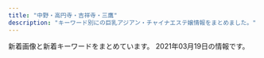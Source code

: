 ```yaml
---
title: "中野・高円寺・吉祥寺・三鷹"
description: "キーワード別にの巨乳アジアン・チャイナエステ嬢情報をまとめました。"
---
```


新着画像と新着キーワードをまとめています。
2021年03月19日の情報です。

<DmmAffiliateIns />
<KeywordTable
  shops={
    [
    {
        "keywords": {},
        "station": "\u65b9\u5357\u753a\u99c52\u756a\u51fa\u53e3",
        "url": "https://xyz-relax.com/",
        "name": "\u9999\u604b",
        "img_links": []
    },
    {
        "station": "JR\u4e2d\u91ce\u99c5\u5317\u53e3",
        "url": "http://happy.esnavi.work/",
        "img_links": [
            "http://happy.esnavi.work/room2.jpg",
            "http://happy.esnavi.work/2/uploadimg/1592499472.jpeg",
            "http://happy.esnavi.work/room1.jpg",
            "http://happy.esnavi.work/2/uploadimg/1591883779.jpeg",
            "http://happy.esnavi.work/2/uploadimg/1592489482.jpeg",
            "http://happy.esnavi.work/room4.jpg",
            "http://happy.esnavi.work/mobile.jpg",
            "http://happy.esnavi.work/top.jpg",
            "http://happy.esnavi.work/room3.jpg",
            "http://happy.esnavi.work/2/uploadimg/1595870725.jpeg",
            "http://happy.esnavi.work/2/uploadimg/1591884128.jpeg",
            "http://happy.esnavi.work/2/uploadimg/1593433507.jpeg"
        ],
        "name": "\u6fc0\u5b89\u7f8e\u4eba",
        "keywords": {
            "88": 4,
            "C": 13,
            "90": 12,
            "\u80f8": 1,
            "89": 8
        }
    },
    {
        "station": "\u4e2d\u91ce\u5742\u4e0a\u99c5A1\u53e3",
        "img_links": [
            "http://www.suityuka.info/img/miki1.jpg",
            "http://suityuka.info/i/gals/miho1.jpg",
            "http://suityuka.info/images/m03.jpg",
            "http://suityuka.info/i/gals/miki1.jpg",
            "http://www.suityuka.info/img/miho1.jpg",
            "http://suityuka.info/images/m02.jpg",
            "http://suityuka.info/img/rumi1.jpg",
            "http://suityuka.info/i/gals/yuri1.jpg",
            "http://suityuka.info/img/yuri1.jpg",
            "http://suityuka.info/i/images/yuri1.jpg",
            "http://suityuka.info/img/miki1.jpg",
            "http://www.suityuka.info/i/images/yuri1.jpg",
            "http://suityuka.info/images/m04.jpg",
            "http://suityuka.info/img/miho1.jpg",
            "http://www.suityuka.info/images/m03.jpg",
            "http://www.suityuka.info/images/m04.jpg",
            "http://suityuka.info/i/gals/rumi1.jpg",
            "http://www.suityuka.info/img/yuri1.jpg",
            "http://www.suityuka.info/images/m02.jpg",
            "http://suityuka.info/img/mihoi1.jpg"
        ],
        "keywords": {
            "85": 2,
            "89": 6,
            "88": 6
        },
        "name": "\u6c34\u4e2d\u82b1",
        "url": "http://suityuka.info/"
    },
    {
        "station": "JR\u837b\u7aaa\u99c5\u897f\u53e3",
        "keywords": {
            "C": 4,
            "87": 11,
            "D": 12,
            "86": 2,
            "85": 1,
            "E": 1,
            "90": 1,
            "88": 2
        },
        "url": "http://tiramisu-o.com/",
        "img_links": [
            "http://tiramisu-o.com/images/girls_13.jpg",
            "http://tiramisu-o.com/images/index_22.jpg",
            "http://tiramisu-o.com/images/index_23.jpg",
            "http://tiramisu-o.com/images/link_11.jpg",
            "http://tiramisu-o.com/images/index_09.jpg",
            "http://tiramisu-o.com/images/girls_11.jpg",
            "http://tiramisu-o.com/images/index_20.jpg",
            "http://tiramisu-o.com/images/index_02.jpg",
            "http://tiramisu-o.com/images/index_05.jpg",
            "http://tiramisu-o.com/images/index_10.jpg",
            "http://tiramisu-o.com/images/index_19.jpg",
            "http://tiramisu-o.com/uploads/7c58aaecf422209a030b99bb8792a1cf.jpg",
            "http://tiramisu-o.com/uploads/5978b51ecca66ca81d431bcaad128c75.jpg",
            "http://tiramisu-o.com/images/photo_11.jpg",
            "http://tiramisu-o.com/uploads/6f76cd9eaff23d5d6398e9d606a901d1.jpg",
            "http://tiramisu-o.com/uploads/a127317ec4f5d0dc2281168df4090856.jpg",
            "http://tiramisu-o.com/my_work/images/pic1.png",
            "http://tiramisu-o.com/images/index_08.jpg",
            "http://tiramisu-o.com/images/index_16.jpg",
            "http://tiramisu-o.com/uploads/8db399091a85c075e1f0d0901aa7d948.jpg",
            "http://tiramisu-o.com/uploads/0f11fd28e7ec7bc3475d7e4d04d97321.jpg",
            "http://tiramisu-o.com/uploads/7ad70e845e154bf3fac932727fb23777.jpg",
            "http://tiramisu-o.com/images/index_18.jpg",
            "http://tiramisu-o.com/uploads/702c1288dd9843aabfbb06d182fec4f4.jpg",
            "http://tiramisu-o.com/uploads/0576a8bf93edc11647c2e4e17ae1a0e1.jpg",
            "http://tiramisu-o.com/images/index_17.jpg",
            "http://tiramisu-o.com/images/index_06.jpg",
            "http://tiramisu-o.com/uploads/4e0b8c43eddabd91acede0412c242113.jpg",
            "http://tiramisu-o.com/images/index_04.jpg",
            "http://tiramisu-o.com/images/photo_12.jpg",
            "http://tiramisu-o.com/images/index_24.jpg",
            "http://tiramisu-o.com/uploads/01928d7157707ed584ed91afaee09aa7.jpg",
            "http://tiramisu-o.com/images/index_13.jpg",
            "http://tiramisu-o.com/uploads/ad5b83ad32836796dd7749edbda88c42.jpg",
            "http://tiramisu-o.com/uploads/ece2636e552ccdbaf2cac9f9eee51c28.jpg",
            "http://tiramisu-o.com/uploads/c16088aeb419267011cf1f6cb5153cea.jpg",
            "http://tiramisu-o.com/uploads/1a05c443783e211268f5fd91fee961e6.jpg",
            "http://tiramisu-o.com/images/index_01.jpg",
            "http://tiramisu-o.com/uploads/a7263623a76fce9fd9e74e3c5231dde6.jpg",
            "http://tiramisu-o.com/images/index_07.jpg",
            "http://tiramisu-o.com/images/index_03.jpg",
            "http://tiramisu-o.com/uploads/74cae8e5ad5ff370a7835faa49a59ed0.jpg",
            "http://tiramisu-o.com/images/index_12.jpg",
            "http://tiramisu-o.com/uploads/5884fb095e084ab1c3fb3c13535db9d6.jpg",
            "http://tiramisu-o.com/uploads/748d799dda38b94591609302af071dd7.jpg",
            "http://tiramisu-o.com/images/index_15.jpg",
            "http://tiramisu-o.com/uploads/24dc578533fbd40c88dba3454a90df13.jpg"
        ],
        "name": "Tiramisu-\u30c6\u30a3\u30e9\u30df\u30b9-"
    },
    {
        "img_links": [
            "http://es-chocolat.xyz/_src/22353698/wechatimg226.jpg",
            "http://es-chocolat.xyz/_src/20562490/img20181212223846686715.png",
            "http://es-chocolat.xyz/_src/18134019/3_15.png",
            "http://es-chocolat.xyz/_src/18133948/navi_04.png",
            "http://es-chocolat.xyz/_src/18134227/6_20181127194254137.jpg",
            "http://es-chocolat.xyz/_src/18134353/3_15.png",
            "http://es-chocolat.xyz/_src/18134152/sign.png",
            "http://es-chocolat.xyz/_src/18133937/img20180424160806536942.png",
            "http://es-chocolat.xyz/_src/50013814/bottom.png",
            "http://es-chocolat.xyz/_src/18134402/navi_04.png",
            "http://es-chocolat.xyz/_src/18134228/7.jpg",
            "http://es-chocolat.xyz/_src/28251430/img20181212223846686715.png",
            "http://es-chocolat.xyz/_src/22138645/sign.png",
            "http://es-chocolat.xyz/_src/22138623/navi_04.png",
            "http://es-chocolat.xyz/_src/18134416/navi2_04.png",
            "http://es-chocolat.xyz/_src/44966950/wechatimg32.jpg",
            "http://es-chocolat.xyz/_src/33627329/bktotop.png",
            "http://es-chocolat.xyz/_src/18134187/bktotop.png",
            "http://es-chocolat.xyz/_src/18133965/bktotop.png",
            "http://es-chocolat.xyz/_src/18134418/navi2_05.png",
            "http://es-chocolat.xyz/_src/50013820/22.png",
            "http://es-chocolat.xyz/_src/18134339/sign.png",
            "http://es-chocolat.xyz/_src/22138641/bottom.png",
            "http://es-chocolat.xyz/_src/33627299/navi_04.png",
            "http://es-chocolat.xyz/_src/33627304/navi_04.png",
            "http://es-chocolat.xyz/_src/18134133/3_15.png",
            "http://es-chocolat.xyz/_src/50013755/stafflist2.png",
            "http://es-chocolat.xyz/_src/44966940/22.png",
            "http://es-chocolat.xyz/_src/18134424/s2_20171130213856051.png",
            "http://es-chocolat.xyz/_src/18134375/bottom.png",
            "http://es-chocolat.xyz/_src/33129976/img20190609202615063658.jpg",
            "http://es-chocolat.xyz/_src/18134163/navi_04.png",
            "http://es-chocolat.xyz/_src/33130061/22.png",
            "http://es-chocolat.xyz/_src/50013795/bktolist.png",
            "http://es-chocolat.xyz/_src/18134317/navi_04.png",
            "http://es-chocolat.xyz/_src/33130677/img20190609220130143215.jpg",
            "http://es-chocolat.xyz/_src/18134186/22.png",
            "http://es-chocolat.xyz/_src/33130671/img20190609215859327948.jpg",
            "http://es-chocolat.xyz/_src/22731342/22.png",
            "http://es-chocolat.xyz/_src/50013753/navi_04.png",
            "http://es-chocolat.xyz/_src/18134414/navi2_03.png",
            "http://es-chocolat.xyz/_src/50013791/navi_04.png",
            "http://es-chocolat.xyz/_src/18134319/bktolist.png",
            "http://es-chocolat.xyz/_src/18133950/3_15.png",
            "http://es-chocolat.xyz/_src/50013821/bktotop.png",
            "http://es-chocolat.xyz/_src/18134316/6_20181127194254137.jpg",
            "http://es-chocolat.xyz/_src/18134351/navi_04.png",
            "http://es-chocolat.xyz/_src/22138713/3_20181127194254125.jpg",
            "http://es-chocolat.xyz/_src/22731312/1_20181127194254048.jpg",
            "http://es-chocolat.xyz/_src/44966917/stafflist.png",
            "http://es-chocolat.xyz/_src/33627570/695c3f0fd79807afc049cea9c67e75e.jpg",
            "http://es-chocolat.xyz/_src/50013877/wechatimg215.jpg",
            "http://es-chocolat.xyz/_src/50013742/stafflist.png",
            "http://es-chocolat.xyz/_src/22138584/bktotop.png",
            "http://es-chocolat.xyz/_src/18134396/navi_01.png",
            "http://es-chocolat.xyz/_src/50013793/3_15.png",
            "http://es-chocolat.xyz/_src/33130032/navi_04.png",
            "http://es-chocolat.xyz/_src/18134034/bottom.png",
            "http://es-chocolat.xyz/_src/33130036/bktolist.png",
            "http://es-chocolat.xyz/_src/22138562/2_20181127194254098.jpg",
            "http://es-chocolat.xyz/_src/18134379/sign.png",
            "http://es-chocolat.xyz/_src/18133992/22.png",
            "http://es-chocolat.xyz/_src/20469703/slider2.jpg",
            "http://es-chocolat.xyz/_src/18134131/navi_04.png",
            "http://es-chocolat.xyz/_src/22138583/22.png",
            "http://es-chocolat.xyz/_src/49902405/35.pic.jpg",
            "http://es-chocolat.xyz/_src/18134314/3_15.png",
            "http://es-chocolat.xyz/_src/22138556/3_15.png",
            "http://es-chocolat.xyz/_src/20562690/img20181212223846686715.png",
            "http://es-chocolat.xyz/_src/18133943/sign.png",
            "http://es-chocolat.xyz/_src/33130038/navi_04.png",
            "http://es-chocolat.xyz/_src/20562449/bottom.png",
            "http://es-chocolat.xyz/_src/44966949/stafflist.png",
            "http://es-chocolat.xyz/_src/33130062/bktotop.png",
            "http://es-chocolat.xyz/_src/49902408/36.pic.jpg",
            "http://es-chocolat.xyz/_src/20562434/4_20181127194254122.jpg",
            "http://es-chocolat.xyz/_src/20562432/navi_04.png",
            "http://es-chocolat.xyz/_src/18134390/g2.png",
            "http://es-chocolat.xyz/_src/18134356/7.jpg",
            "http://es-chocolat.xyz/_src/22731555/wechatimg255.jpg",
            "http://es-chocolat.xyz/_src/18134220/bktotop.png",
            "http://es-chocolat.xyz/_src/33627306/bktolist.png",
            "http://es-chocolat.xyz/_src/22731317/bktolist.png",
            "http://es-chocolat.xyz/_src/49902398/32.pic.jpg",
            "http://es-chocolat.xyz/_src/20562428/3_15.png",
            "http://es-chocolat.xyz/_src/33627322/bottom.png",
            "http://es-chocolat.xyz/_src/18134148/bottom.png",
            "http://es-chocolat.xyz/_src/18134359/bktolist.png",
            "http://es-chocolat.xyz/_src/33130055/bottom.png",
            "http://es-chocolat.xyz/_src/50013818/sign.png",
            "http://es-chocolat.xyz/_src/22138581/sign.png",
            "http://es-chocolat.xyz/_src/18134184/sign.png",
            "http://es-chocolat.xyz/_src/22138733/staffs.png",
            "http://es-chocolat.xyz/_src/18134198/3_15.png",
            "http://es-chocolat.xyz/_src/33129974/3_15.png",
            "http://es-chocolat.xyz/_src/18133956/botoom1.jpg",
            "http://es-chocolat.xyz/_src/49902396/31.jpg",
            "http://es-chocolat.xyz/_src/33130661/img20190609213421023161.png",
            "http://es-chocolat.xyz/_src/18134406/navi_06.png",
            "http://es-chocolat.xyz/_src/18133945/22.png",
            "http://es-chocolat.xyz/_src/20562430/bktolist.png",
            "http://es-chocolat.xyz/_src/18134408/navi_07.png",
            "http://es-chocolat.xyz/_src/33130059/sign.png",
            "http://es-chocolat.xyz/_src/50013749/3_15.png",
            "http://es-chocolat.xyz/_src/18134155/bktotop.png",
            "http://es-chocolat.xyz/_src/33626992/stafflist.png",
            "http://es-chocolat.xyz/_src/22731343/bktotop.png",
            "http://es-chocolat.xyz/_src/44966911/navi_04.png",
            "http://es-chocolat.xyz/_src/44966909/stafflist.png",
            "http://es-chocolat.xyz/_src/18134357/navi_04.png",
            "http://es-chocolat.xyz/_src/18134217/sign.png",
            "http://es-chocolat.xyz/_src/22138625/bktolist.png",
            "http://es-chocolat.xyz/_src/22731340/sign.png",
            "http://es-chocolat.xyz/_src/33130001/22.png",
            "http://es-chocolat.xyz/_src/18134381/22.png",
            "http://es-chocolat.xyz/_src/33627303/stafflist.png",
            "http://es-chocolat.xyz/_src/22731336/bottom.png",
            "http://es-chocolat.xyz/_src/33129972/navi_04.png",
            "http://es-chocolat.xyz/_src/18134428/s4_20171130213927087.png",
            "http://es-chocolat.xyz/_src/18134165/3_15.png",
            "http://es-chocolat.xyz/_src/50013798/navi_04.png",
            "http://es-chocolat.xyz/_src/18134038/sign.png",
            "http://es-chocolat.xyz/_src/18134154/22.png",
            "http://es-chocolat.xyz/_src/20562453/sign.png",
            "http://es-chocolat.xyz/_src/33130662/img20190609213421010769.png",
            "http://es-chocolat.xyz/_src/18134412/navi2_02.png",
            "http://es-chocolat.xyz/_src/18134391/g3.png",
            "http://es-chocolat.xyz/_src/49902400/33.pic.jpg",
            "http://es-chocolat.xyz/_src/22731313/navi_04.png",
            "http://es-chocolat.xyz/_src/22731321/1_20181127194254048.jpg",
            "http://es-chocolat.xyz/_src/18133986/bottom.png",
            "http://es-chocolat.xyz/_src/33130171/img20190609213421010769.png",
            "http://es-chocolat.xyz/_src/44966941/bktotop.png",
            "http://es-chocolat.xyz/_src/18134042/bktotop.png",
            "http://es-chocolat.xyz/_src/18134382/bktotop.png",
            "http://es-chocolat.xyz/_src/18134398/navi_02.png",
            "http://es-chocolat.xyz/_src/22138622/3_20181127194254125.jpg",
            "http://es-chocolat.xyz/_src/18134213/bottom.png",
            "http://es-chocolat.xyz/_src/33627328/22.png",
            "http://es-chocolat.xyz/_src/18134180/bottom.png",
            "http://es-chocolat.xyz/_src/44966938/sign.png",
            "http://es-chocolat.xyz/_src/22731315/3_15.png",
            "http://es-chocolat.xyz/_src/22138558/bktolist.png",
            "http://es-chocolat.xyz/_src/50013777/bktotop.png",
            "http://es-chocolat.xyz/_src/18134342/bktotop.png",
            "http://es-chocolat.xyz/_src/33129977/navi_04.png",
            "http://es-chocolat.xyz/_src/22138554/navi_04.png",
            "http://es-chocolat.xyz/_src/33129999/sign.png",
            "http://es-chocolat.xyz/_src/18134040/22.png",
            "http://es-chocolat.xyz/_src/18134426/s3_20171130213911574.png",
            "http://es-chocolat.xyz/_src/33130034/3_15.png",
            "http://es-chocolat.xyz/_src/50013747/navi_04.png",
            "http://es-chocolat.xyz/_src/33627301/3_15.png",
            "http://es-chocolat.xyz/_src/22731498/1_20181127194254048.jpg",
            "http://es-chocolat.xyz/_src/50013861/stafflist2.png",
            "http://es-chocolat.xyz/_src/50013743/stafflist2.png",
            "http://es-chocolat.xyz/_src/18134410/navi2_01.png",
            "http://es-chocolat.xyz/_src/50013751/bktolist.png",
            "http://es-chocolat.xyz/_src/49902393/30.pic.jpg",
            "http://es-chocolat.xyz/_src/18134089/7.jpg",
            "http://es-chocolat.xyz/_src/50013858/stafflist.png",
            "http://es-chocolat.xyz/_src/18134389/g1.png",
            "http://es-chocolat.xyz/_src/33129995/bottom.png",
            "http://es-chocolat.xyz/_src/18134341/22.png",
            "http://es-chocolat.xyz/_src/18134422/s1_20171130213841322.png",
            "http://es-chocolat.xyz/_src/20562455/22.png",
            "http://es-chocolat.xyz/_src/22138618/navi_04.png",
            "http://es-chocolat.xyz/_src/33627326/sign.png",
            "http://es-chocolat.xyz/_src/22731319/navi_04.png",
            "http://es-chocolat.xyz/_src/18134335/bottom.png",
            "http://es-chocolat.xyz/_src/33130175/img20190609213421023161.png",
            "http://es-chocolat.xyz/_src/33627567/stafflist.png",
            "http://es-chocolat.xyz/_src/18134400/navi_03.png",
            "http://es-chocolat.xyz/_src/18134420/navi2_06.png",
            "http://es-chocolat.xyz/_src/50013797/stafflist.png",
            "http://es-chocolat.xyz/_src/44966934/bottom.png",
            "http://es-chocolat.xyz/_src/33130040/img20190609202615051222.jpg",
            "http://es-chocolat.xyz/_src/22138577/bottom.png",
            "http://es-chocolat.xyz/_src/49902403/34.pic.jpg",
            "http://es-chocolat.xyz/_src/18134219/22.png",
            "http://es-chocolat.xyz/_src/50013774/sign.png",
            "http://es-chocolat.xyz/_src/44966915/bktolist.png",
            "http://es-chocolat.xyz/_src/18134196/navi_04.png",
            "http://es-chocolat.xyz/_src/44966913/3_15.png",
            "http://es-chocolat.xyz/_src/18133990/sign.png",
            "http://es-chocolat.xyz/_src/50013879/wechatimg213.jpg",
            "http://es-chocolat.xyz/_src/50013770/bottom.png",
            "http://es-chocolat.xyz/_src/44966918/navi_04.png",
            "http://es-chocolat.xyz/_src/22138620/3_15.png",
            "http://es-chocolat.xyz/_src/20562456/bktotop.png",
            "http://es-chocolat.xyz/_src/50013776/22.png",
            "http://es-chocolat.xyz/_src/18134404/navi_05.png",
            "http://es-chocolat.xyz/_src/18133970/3_15.png",
            "http://es-chocolat.xyz/_src/33129979/bktolist.png",
            "http://es-chocolat.xyz/_src/22138560/navi_04.png",
            "http://es-chocolat.xyz/_src/18133968/navi_04.png",
            "http://es-chocolat.xyz/_src/18133963/bottom.png",
            "http://es-chocolat.xyz/_src/22138647/22.png",
            "http://es-chocolat.xyz/_src/18134312/navi_04.png",
            "http://es-chocolat.xyz/_src/18134087/6_20181127194254137.jpg",
            "http://es-chocolat.xyz/_src/22138648/bktotop.png",
            "http://es-chocolat.xyz/_src/18134017/navi_04.png",
            "http://es-chocolat.xyz/_src/22138721/3_20181127194254125.jpg",
            "http://es-chocolat.xyz/_src/33130002/bktotop.png",
            "http://es-chocolat.xyz/_src/20562416/navi_04.png",
            "http://es-chocolat.xyz/_src/18133993/bktotop.png"
        ],
        "name": "\u30b7\u30e7\u30b3\u30e9",
        "keywords": {
            "85": 13,
            "84": 9,
            "86": 32,
            "87": 8
        },
        "url": "http://es-chocolat.xyz/",
        "station": "JR\u837b\u7aaa\u99c5\u897f\u53e3"
    },
    {
        "url": "http://arm-esthe.com/",
        "name": "\u30d0\u30ca\u30ca",
        "station": "\u4e0a\u77f3\u795e\u4e95\u99c5\u5357\u53e3",
        "img_links": [
            "http://arm-esthe.com/images/s_staff.png",
            "http://arm-esthe.com/images/top.jpg",
            "http://arm-esthe.com/images/s_news.png",
            "http://arm-esthe.com/staff/sakura/01.jpg",
            "http://arm-esthe.com/staff/nana/01.jpg",
            "http://arm-esthe.com/images/staff0.jpg",
            "http://arm-esthe.com/images/news_bj3.jpg",
            "http://arm-esthe.com/staff/maya/01.jpg",
            "http://arm-esthe.com/images/staff_bj3.jpg",
            "http://arm-esthe.com/staff/kaori/01.jpg",
            "http://arm-esthe.com/images/s_link.png"
        ],
        "keywords": {}
    },
    {
        "img_links": [
            "http://spa-only-one.jpn.mn/images/s_staff.png",
            "http://spa-only-one.jpn.mn/images/s5.jpg",
            "http://spa-only-one.jpn.mn/photos/sites/15/2020/06/2020062320024668.jpg",
            "http://spa-only-one.jpn.mn/images/mobile.jpg",
            "http://spa-only-one.jpn.mn/images/s4.jpg",
            "http://spa-only-one.jpn.mn/images/s6.jpg",
            "http://spa-only-one.jpn.mn/photos/sites/15/2018/05/2018052706491571.jpg",
            "http://spa-only-one.jpn.mn/images/top.png",
            "http://spa-only-one.jpn.mn/photos/sites/15/2018/05/2018052706495271.jpg",
            "http://spa-only-one.jpn.mn/photos/sites/15/2018/05/2018052706463940.jpg",
            "http://spa-only-one.jpn.mn/images/s2.jpg",
            "http://spa-only-one.jpn.mn/photos/sites/15/2018/05/2018050703260387.jpg",
            "http://spa-only-one.jpn.mn/images/girl-z2.jpg",
            "http://spa-only-one.jpn.mn/photos/sites/15/2018/05/2018052706473315.jpg",
            "http://spa-only-one.jpn.mn/photos/sites/15/2017/11/2017111706403963.jpg",
            "http://spa-only-one.jpn.mn/photos/sites/15/2018/05/2018052706482112.jpg",
            "http://spa-only-one.jpn.mn/photos/sites/15/2018/02/2018020401442712-e1519260883926.jpg",
            "http://spa-only-one.jpn.mn/images/pick.jpg",
            "http://spa-only-one.jpn.mn/photos/sites/15/2018/09/201809070336043.jpg",
            "http://spa-only-one.jpn.mn/photos/sites/15/2018/05/2018052706514671.jpg",
            "http://spa-only-one.jpn.mn/images/girl-z1.jpg",
            "http://spa-only-one.jpn.mn/images/news.jpg"
        ],
        "station": "JR\u837b\u7aaa\u99c5\u5317\u53e3",
        "url": "http://spa-only-one.jpn.mn/",
        "name": "SPA ONLY ONE",
        "keywords": {
            "C": 13,
            "85": 1,
            "86": 3,
            "87": 1,
            "D": 4
        }
    },
    {
        "img_links": [
            "http://www.barbie.relaxmens.com/images/top02-left.png",
            "http://www.barbie.relaxmens.com/images/nav-003.png",
            "http://www.barbie.relaxmens.com/images/nav-005.png",
            "http://www.barbie.relaxmens.com/files/001.jpg",
            "http://www.barbie.relaxmens.com/images/nav-002.png",
            "http://www.barbie.relaxmens.com/images/nav-006.png",
            "http://www.barbie.relaxmens.com/images/top003.png",
            "http://www.barbie.relaxmens.com/images/nav-004.png",
            "http://www.barbie.relaxmens.com/images/tel.png",
            "http://www.barbie.relaxmens.com/files/002.jpg",
            "http://www.barbie.relaxmens.com/images/nav-001.png",
            "http://www.barbie.relaxmens.com/images/osusume01.png",
            "http://www.barbie.relaxmens.com/photo_news/upimg/172186054089f3b4ad_1.jpg",
            "http://www.barbie.relaxmens.com/files/003.jpg",
            "http://www.barbie.relaxmens.com/photo_news/upimg/172186054089f3b4ad_0.jpg",
            "http://www.barbie.relaxmens.com/images/top01.png"
        ],
        "url": "http://www.barbie.relaxmens.com/",
        "keywords": {},
        "name": "Barbie \uff5e\u30d0\u30fc\u30d3\u30fc\uff5e",
        "station": "JR\u4e2d\u91ce\u99c5\u5317\u53e3"
    },
    {
        "keywords": {
            "88": 4,
            "86": 3,
            "D": 2,
            "85": 2
        },
        "station": "JR\u4e2d\u91ce\u99c5\u5357\u53e3",
        "url": "http://yumi-haru.work/",
        "name": "\u3086\u307f\u306e\u306f\u308b",
        "img_links": [
            "http://yumi-haru.work/img/th.png",
            "http://yumi-haru.work/sp/img/pc.jpg",
            "http://yumi-haru.work/img/s4.jpg",
            "http://yumi-haru.work/sp/img/t-a.jpg",
            "http://yumi-haru.work/sp/img/sys.jpg",
            "http://yumi-haru.work/img/s8.jpg",
            "http://yumi-haru.work/img/sta3.jpg",
            "http://yumi-haru.work/sp/img/acc.jpg",
            "http://yumi-haru.work/sp/img/botton.jpg",
            "http://yumi-haru.work/img/sta8.jpg",
            "http://yumi-haru.work/sp/img/info.jpg",
            "http://yumi-haru.work/sp/img/t-o.jpg",
            "http://yumi-haru.work/img/s2.jpg",
            "http://yumi-haru.work/sp/img/t-r.jpg",
            "http://yumi-haru.work/sp/img/s3.jpg",
            "http://yumi-haru.work/sp/img/s9.jpg",
            "http://yumi-haru.work/sp/img/s8.jpg",
            "http://yumi-haru.work/img/s3.jpg",
            "http://yumi-haru.work/sp/img/sta4.jpg",
            "http://yumi-haru.work/img/bb.png",
            "http://yumi-haru.work/img/sta4.jpg",
            "http://yumi-haru.work/sp/img/tit.jpg",
            "http://yumi-haru.work/sp/img/tel2.jpg",
            "http://yumi-haru.work/sp/img/tel.jpg",
            "http://yumi-haru.work/img/acc.jpg",
            "http://yumi-haru.work/sp/img/t-s.jpg",
            "http://yumi-haru.work/sp/img/s4.jpg",
            "http://yumi-haru.work/sp/img/t-t.jpg",
            "http://yumi-haru.work/sp/img/pic.jpg",
            "http://yumi-haru.work/img/s9.jpg",
            "http://yumi-haru.work/sp/img/add.jpg",
            "http://yumi-haru.work/sp/img/sta9.jpg",
            "http://yumi-haru.work/img/sta9.jpg",
            "http://yumi-haru.work/img/top2.png",
            "http://yumi-haru.work/sp/img/sta8.jpg",
            "http://yumi-haru.work/img/mo.png",
            "http://yumi-haru.work/sp/img/time.jpg",
            "http://yumi-haru.work/img/nos.jpg"
        ]
    },
    {
        "station": "\u65b0\u9ad8\u5186\u5bfa\u99c52\u756a\u51fa\u53e3",
        "img_links": [
            "https://seitai.tokyo/wp-content/themes/este/img/2.jpg",
            "https://seitai.tokyo/wp-content/themes/este/img/8.jpg",
            "https://seitai.tokyo/wp-content/themes/este/img/tel.png",
            "https://seitai.tokyo/wp-content/themes/este/img/top-img03a.png",
            "https://seitai.tokyo/wp-content/uploads/2020/01/sacggihuojpa.jpg",
            "https://seitai.tokyo/wp-content/uploads/2020/01/sertdyfugihoa1.jpg",
            "https://seitai.tokyo/wp-content/themes/este/img/top-img02.png",
            "https://seitai.tokyo/wp-content/themes/este/img/top-img05.png",
            "https://seitai.tokyo/wp-content/themes/este/img/5.jpg",
            "https://seitai.tokyo/wp-content/themes/este/img/tel_footer.png",
            "https://seitai.tokyo/wp-content/themes/este/img/tel02.png",
            "https://seitai.tokyo/wp-content/themes/este/img/top-img01.png",
            "https://seitai.tokyo/wp-content/themes/este/img/tel_header.png",
            "https://seitai.tokyo/wp-content/themes/este/img/1.jpg",
            "https://seitai.tokyo/wp-content/themes/este/img/7.jpg",
            "https://seitai.tokyo/wp-content/themes/este/img/6.jpg",
            "https://seitai.tokyo/wp-content/themes/este/img/3.jpg",
            "https://seitai.tokyo/wp-content/themes/este/img/top-img04.png",
            "https://seitai.tokyo/wp-content/themes/este/img/4.jpg"
        ],
        "keywords": {
            "E": 8
        },
        "url": "https://seitai.tokyo/",
        "name": "\u6e05\u6574\u4f53"
    },
    {
        "name": "TIAMO \u30c6\u30a3\u30a2\u30e2",
        "img_links": [],
        "keywords": {},
        "url": "http://tiamo.est.cm/",
        "station": "JR\u837b\u7aaa\u99c5\u5357\u53e3"
    },
    {
        "keywords": {
            "E": 11,
            "\u80f8": 3,
            "G": 3,
            "D": 16
        },
        "name": "Aroma Flower\uff5e\u30a2\u30ed\u30de\u30d5\u30e9\u30ef\u30fc\uff5e",
        "url": "https://aro-flower.com/",
        "station": "JR\u963f\u4f50\u30f6\u8c37\u99c5\u5357\u53e3",
        "img_links": [
            "https://aro-flower.com/wp-content/themes/este/img/2.jpg",
            "https://aro-flower.com/wp-content/uploads/2019/09/wasedrftyguihoj.jpg",
            "https://aro-flower.com/wp-content/themes/este/img/tel.png",
            "https://aro-flower.com/wp-content/themes/este/img/4.jpg",
            "https://aro-flower.com/wp-content/uploads/2020/12/3908765sa.jpg",
            "https://aro-flower.com/wp-content/uploads/2018/12/tyfugihojska.jpg",
            "https://aro-flower.com/wp-content/themes/este/img/tel01.png",
            "https://aro-flower.com/wp-content/themes/este/img/3.jpg",
            "https://aro-flower.com/wp-content/themes/este/img/6.jpg",
            "https://aro-flower.com/wp-content/uploads/2020/12/2908765sa.jpg",
            "https://aro-flower.com/wp-content/themes/este/img/5.jpg",
            "https://aro-flower.com/wp-content/uploads/2019/01/sahoaaxsjlklslkla.jpg",
            "https://aro-flower.com/wp-content/uploads/2019/11/xcvbnmkpojihugy.jpg",
            "https://aro-flower.com/wp-content/themes/este/img/top-img03b.png",
            "https://aro-flower.com/wp-content/uploads/2019/03/srdtyfugih.jpg",
            "https://aro-flower.com/wp-content/themes/este/img/top-img01.png",
            "https://aro-flower.com/wp-content/themes/este/img/1.jpg",
            "https://aro-flower.com/wp-content/uploads/2020/10/0987654908765sa.jpg",
            "https://aro-flower.com/wp-content/themes/este/img/top-img03.png",
            "https://aro-flower.com/wp-content/uploads/2020/12/1908765sa.jpg"
        ]
    },
    {
        "img_links": [
            "http://e-excel.work/images/mobile.png",
            "http://e-excel.work/images/rec1.png",
            "http://e-excel.work/images/tr.png",
            "http://e-excel.work/images/staff_t.png",
            "http://e-excel.work/images/sys.png",
            "http://e-excel.work/images/1.jpg",
            "http://e-excel.work/images/4.jpg",
            "http://e-excel.work/images/int1.jpg",
            "http://e-excel.work/images/news.jpg",
            "http://e-excel.work/images/interior_t.png",
            "http://e-excel.work/images/rec2.png",
            "http://e-excel.work/images/int2.png",
            "http://e-excel.work/img/mio1.jpg",
            "http://e-excel.work/img/aoi1.jpg",
            "http://e-excel.work/images/3.jpg",
            "http://e-excel.work/img/yuyu1.jpg",
            "http://e-excel.work/images/concept.jpg",
            "http://e-excel.work/img/rina1.jpg",
            "http://e-excel.work/images/head.jpg",
            "http://e-excel.work/images/tel.png",
            "http://e-excel.work/images/2.jpg"
        ],
        "url": "http://e-excel.work/",
        "keywords": {},
        "name": "\u3089\u304f\u3089\u304f",
        "station": "\u4e2d\u4e95\u99c5\u5357\u53e3"
    },
    {
        "station": "JR\u837b\u7aaa\u99c5\u5357\u53e3",
        "name": "\u30e9\u30ad\u30e5\u30a2",
        "url": "http://lacure.oks.bz/",
        "keywords": {
            "87": 1,
            "85": 1,
            "86": 1,
            "C": 2,
            "\u30bb\u30af\u30b7\u30fc": 2,
            "D": 1
        },
        "img_links": [
            "http://lacure.oks.bz/images/face_bj1.png",
            "http://lacure.oks.bz/photos/sites/19/2021/01/2021011112261438.jpg",
            "http://lacure.oks.bz/photos/sites/19/2021/01/2021011112443789.jpg",
            "http://lacure.oks.bz/photos/sites/19/2021/01/2021011112394134.jpg",
            "http://lacure.oks.bz/images/face.jpg",
            "http://lacure.oks.bz/images/top.jpg",
            "http://lacure.oks.bz/images/mobile.jpg",
            "http://lacure.oks.bz/photos/sites/19/2021/01/202101111226185.jpg",
            "http://lacure.oks.bz/photos/sites/19/2021/01/2021011112393578.jpg",
            "http://lacure.oks.bz/photos/sites/19/2021/01/2021011112261714.jpg",
            "http://lacure.oks.bz/photos/sites/19/2021/01/2021011112261964.jpg",
            "http://lacure.oks.bz/images/s_staff.png",
            "http://lacure.oks.bz/photos/sites/19/2021/01/2021011112261455.jpg",
            "http://lacure.oks.bz/photos/sites/19/2020/06/2020062110315080.jpg",
            "http://lacure.oks.bz/images/m1.jpg",
            "http://lacure.oks.bz/images/m2.jpg",
            "http://lacure.oks.bz/photos/sites/19/2021/01/2021011112261516.jpg",
            "http://lacure.oks.bz/images/m4.jpg",
            "http://lacure.oks.bz/images/pick.jpg",
            "http://lacure.oks.bz/images/news.jpg",
            "http://lacure.oks.bz/photos/sites/19/2021/01/2021011112261833.jpg",
            "http://lacure.oks.bz/photos/sites/19/2021/01/2021011112261781.jpg",
            "http://lacure.oks.bz/images/1.jpg",
            "http://lacure.oks.bz/photos/sites/19/2021/01/2021011112261794.jpg",
            "http://lacure.oks.bz/photos/sites/19/2021/01/2021011112261593.jpg",
            "http://lacure.oks.bz/photos/sites/19/2021/01/2021011112261830.jpg",
            "http://lacure.oks.bz/photos/sites/19/2017/06/staff1-e1523757806454.jpg",
            "http://lacure.oks.bz/photos/sites/19/2021/01/202101111226158.jpg",
            "http://lacure.oks.bz/photos/sites/19/2021/01/2021010611082189.jpg",
            "http://lacure.oks.bz/images/m3.jpg"
        ]
    },
    {
        "img_links": [
            "http://relax-free.info/rose/images/t4.jpg",
            "http://relax-free.info/rose/images/bill1.jpg",
            "http://relax-free.info/rose/images/t3.jpg",
            "http://relax-free.info/rose/images/bar-sejutu.png",
            "http://relax-free.info/rose/images/s1.jpg",
            "http://relax-free.info/rose/images/bill3.jpg",
            "http://relax-free.info/rose/images/bill5.jpg",
            "http://relax-free.info/rose/images/s4.jpg",
            "http://relax-free.info/rose/images/bill2.jpg",
            "http://relax-free.info/rose/images/t1.jpg",
            "http://relax-free.info/rose/images/bill4.jpg",
            "http://relax-free.info/rose/images/bar-greeting.png",
            "http://relax-free.info/rose/images/t2.jpg",
            "http://relax-free.info/rose/images/s2.jpg",
            "http://relax-free.info/rose/images/s3.jpg"
        ],
        "keywords": {
            "C": 1
        },
        "name": "\u30ed\u30fc\u30ba",
        "url": "http://relax-free.info/rose/",
        "station": "JR\u6771\u4e2d\u91ce\u99c5\u897f\u53e3"
    },
    {
        "station": "JR\u9ad8\u5186\u5bfa\u99c5\u5317\u53e3",
        "keywords": {
            "C": 2,
            "85": 1,
            "86": 1,
            "D": 1,
            "89": 1
        },
        "name": "\u30df\u30eb\u30af\u30c6\u30a3\u30fc",
        "url": "http://milktea.rankuens.com/",
        "img_links": [
            "http://milktea.rankuens.com/css/staff/staff02.png",
            "http://milktea.rankuens.com/css/top01.png",
            "http://milktea.rankuens.com/css/nav/nav01.png",
            "http://milktea.rankuens.com/css/nav/nav04.png",
            "http://milktea.rankuens.com/css/nav/nav06.png",
            "http://milktea.rankuens.com/css/nav/nav05.png",
            "http://milktea.rankuens.com/css/nav/nav02.png",
            "http://milktea.rankuens.com/css/staff/staff04.png",
            "http://milktea.rankuens.com/css/nav/nav03.png",
            "http://milktea.rankuens.com/css/staff/staff01.png",
            "http://milktea.rankuens.com/css/tel.png"
        ]
    },
    {
        "url": "http://ms-heal.com/",
        "keywords": {},
        "name": "\u9b54\u732b",
        "img_links": [
            "http://ms-heal.com/images/09.jpg",
            "http://ms-heal.com/images/11.jpg",
            "http://ms-heal.com/images/new1.jpg",
            "http://ms-heal.com/images/05.jpg",
            "http://ms-heal.com/images/15.jpg",
            "http://ms-heal.com/images/n1.jpg",
            "http://ms-heal.com/images/03.jpg",
            "http://ms-heal.com/images/girl.jpg",
            "http://ms-heal.com/images/131.jpg",
            "http://ms-heal.com/images/13.jpg",
            "http://ms-heal.com/images/053.jpg",
            "http://ms-heal.com/images/083.jpg",
            "http://ms-heal.com/images/tel.png",
            "http://ms-heal.com/images/s_cast.png",
            "http://ms-heal.com/images/tiao.jpg",
            "http://ms-heal.com/images/052.jpg",
            "http://ms-heal.com/images/01.jpg",
            "http://ms-heal.com/images/m1.jpg",
            "http://ms-heal.com/images/02.jpg",
            "http://ms-heal.com/images/08.jpg",
            "http://ms-heal.com/images/12.jpg",
            "http://ms-heal.com/images/116.jpg",
            "http://ms-heal.com/images/top1.jpg",
            "http://ms-heal.com/images/14.jpg",
            "http://ms-heal.com/images/n3.jpg",
            "http://ms-heal.com/images/04.jpg",
            "http://ms-heal.com/images/07.jpg",
            "http://ms-heal.com/images/117.jpg",
            "http://ms-heal.com/images/082.jpg",
            "http://ms-heal.com/images/06.jpg"
        ],
        "station": "JR\u9ad8\u5186\u5bfa\u99c5\u5357\u53e3"
    },
    {
        "station": "JR\u837b\u7aaa\u99c5\u5317\u53e3",
        "url": "http://grace-ogikubo.link/",
        "keywords": {},
        "name": "\u30b0\u30ec\u30fc\u30b9",
        "img_links": [
            "http://grace-ogikubo.link/_src/18502284/tel2.png",
            "http://grace-ogikubo.link/_src/48517942/img20201002172121418956.png",
            "http://grace-ogikubo.link/_src/48518203/img20201002172121418956.png",
            "http://grace-ogikubo.link/_src/18502270/xxxx.png",
            "http://grace-ogikubo.link/_src/18502268/sign.png",
            "http://grace-ogikubo.link/_src/46513781/img20200128123935549821.png",
            "http://grace-ogikubo.link/_src/49556483/img20201029190543267488.png",
            "http://grace-ogikubo.link/_src/39132552/img20200128123935549821.png",
            "http://grace-ogikubo.link/_src/33848822/img20190708123951442965.png",
            "http://grace-ogikubo.link/_src/33848818/img20190304223459260987.png",
            "http://grace-ogikubo.link/_src/36050681/img20191009182552057053.png",
            "http://grace-ogikubo.link/_src/18502383/line4.png",
            "http://grace-ogikubo.link/_src/18502409/slider1.jpg",
            "http://grace-ogikubo.link/_src/18502411/slider3.jpg",
            "http://grace-ogikubo.link/_src/18502374/img20160907013313231455.png",
            "http://grace-ogikubo.link/_src/49556469/img20201029190543267488.png",
            "http://grace-ogikubo.link/_src/46513792/img20180515000939366224.png",
            "http://grace-ogikubo.link/_src/18502372/img20160907013218046305.png",
            "http://grace-ogikubo.link/_src/46513721/img20180515000939399763.png",
            "http://grace-ogikubo.link/_src/18502416/2.jpg",
            "http://grace-ogikubo.link/_src/22329248/img20180515000939399763.png",
            "http://grace-ogikubo.link/_src/18502420/img20191001122905775719.png",
            "http://grace-ogikubo.link/_src/46513788/img20180515000939349207.png",
            "http://grace-ogikubo.link/_src/18502256/_dsf0551-hdr.jpg",
            "http://grace-ogikubo.link/_src/33847584/img20180515000939321049.png",
            "http://grace-ogikubo.link/_src/18502257/_dsf0560.jpg",
            "http://grace-ogikubo.link/_src/18502350/ss1.png",
            "http://grace-ogikubo.link/_src/18502430/slider.jpg",
            "http://grace-ogikubo.link/_src/18502272/line1.png",
            "http://grace-ogikubo.link/_src/18502255/wechatimg584_20190422220534557.jpg",
            "http://grace-ogikubo.link/_src/38258161/img20191226185648441738.png",
            "http://grace-ogikubo.link/_src/18502259/gg1.png",
            "http://grace-ogikubo.link/_src/18502282/bloc.png",
            "http://grace-ogikubo.link/_src/36050696/img20191009182552057053.png",
            "http://grace-ogikubo.link/_src/33848820/img20180515000939321049.png",
            "http://grace-ogikubo.link/_src/18502254/wechatimg583_20190422220513214.jpg",
            "http://grace-ogikubo.link/_src/18502258/_dsf0569.jpg",
            "http://grace-ogikubo.link/_src/18502317/img20160905232518927313.png",
            "http://grace-ogikubo.link/_src/48517939/img20201002172121373632.png",
            "http://grace-ogikubo.link/_src/18502422/img20191001123048353708.png",
            "http://grace-ogikubo.link/_src/18502311/img20160905232411911726.png",
            "http://grace-ogikubo.link/_src/18502375/img20160907013331366028.png",
            "http://grace-ogikubo.link/_src/18502497/img20180515000939360533.png",
            "http://grace-ogikubo.link/_src/18502399/img20160907020750279447.png",
            "http://grace-ogikubo.link/_src/46513773/img20191210193133198345.png",
            "http://grace-ogikubo.link/_src/46513779/img20180515000939366224.png",
            "http://grace-ogikubo.link/_src/18502341/sign.png",
            "http://grace-ogikubo.link/_src/18502332/sign.png",
            "http://grace-ogikubo.link/_src/22329262/img20180515003004409500.png",
            "http://grace-ogikubo.link/_src/46513791/img20191210193133198345.png",
            "http://grace-ogikubo.link/_src/18502283/toho.png",
            "http://grace-ogikubo.link/_src/46513734/img20180515000939349207.png",
            "http://grace-ogikubo.link/_src/18502309/img20160905232400497638.png",
            "http://grace-ogikubo.link/_src/18502379/ss3.png",
            "http://grace-ogikubo.link/_src/51290507/img20210201120516241881.png",
            "http://grace-ogikubo.link/_src/33847581/img20190304223459260987.png",
            "http://grace-ogikubo.link/_src/33847588/img20190708123951442965.png",
            "http://grace-ogikubo.link/_src/22326430/sign.png",
            "http://grace-ogikubo.link/_src/18502414/wechatimg276.jpg",
            "http://grace-ogikubo.link/_src/48518202/img20201002172121373632.png",
            "http://grace-ogikubo.link/_src/18502252/sign.png",
            "http://grace-ogikubo.link/_src/18502327/img20160906032301604001.png",
            "http://grace-ogikubo.link/_src/18502408/slider4.jpg",
            "http://grace-ogikubo.link/_src/18502315/img20160905232445224246.png",
            "http://grace-ogikubo.link/_src/38258164/img20191226185648441738.png",
            "http://grace-ogikubo.link/_src/18502313/img20160905232432223316.png",
            "http://grace-ogikubo.link/_src/18502412/1.jpg",
            "http://grace-ogikubo.link/_src/18502410/slider2.jpg",
            "http://grace-ogikubo.link/_src/18502435/img20180514232217540570.png",
            "http://grace-ogikubo.link/_src/18502260/gg2.png",
            "http://grace-ogikubo.link/_src/18502373/img20160907013250266894.png",
            "http://grace-ogikubo.link/_src/18502424/img20180520131800398045.png"
        ]
    },
    {
        "url": "http://www.es-selene.link/",
        "station": "JR\u6771\u4e2d\u91ce\u99c5\u6771\u53e3",
        "img_links": [
            "http://www.es-selene.link/staff/aris.jpg",
            "http://www.es-selene.link/images/int2.png",
            "http://www.es-selene.link/sp/images/int2.jpg",
            "http://www.es-selene.link/sp/images/ac1.jpg",
            "http://www.es-selene.link/sp/images/head.jpg",
            "http://www.es-selene.link/sp/staff/ena.jpg",
            "http://www.es-selene.link/sp/staff/sora.jpg",
            "http://www.es-selene.link/images/sys2.png",
            "http://www.es-selene.link/sp/images/rec1.jpg",
            "http://www.es-selene.link/sp/img/miki1.jpg",
            "http://www.es-selene.link/img/yuki1.jpg",
            "http://www.es-selene.link/images/int1.png",
            "http://www.es-selene.link/sp/images/ameba.jpg",
            "http://www.es-selene.link/img/aris1.jpg",
            "http://www.es-selene.link/img/ena1.jpg",
            "http://www.es-selene.link/sp/staff/aris.jpg",
            "http://www.es-selene.link/sp/images/ac2.jpg",
            "http://www.es-selene.link/sp/images/rec2.jpg",
            "http://www.es-selene.link/images/interior_t.png",
            "http://www.es-selene.link/sp/images/pc.jpg",
            "http://www.es-selene.link/images/staff_t.png",
            "http://www.es-selene.link/sp/images/staff_t.jpg",
            "http://www.es-selene.link/sp/images/int1.jpg",
            "http://www.es-selene.link/sp/images/sys2.jpg",
            "http://www.es-selene.link/sp/images/sys5.jpg",
            "http://www.es-selene.link/sp/staff/yuki.jpg",
            "http://www.es-selene.link/sp/images/newsb.jpg",
            "http://www.es-selene.link/sp/images/sys1.jpg",
            "http://www.es-selene.link/sp/images/sys4.jpg",
            "http://www.es-selene.link/images/mobile.jpg",
            "http://www.es-selene.link/sp/menu/staff.jpg",
            "http://www.es-selene.link/staff/ena.jpg",
            "http://www.es-selene.link/img/sora1.jpg",
            "http://www.es-selene.link/sp/img/sora1.jpg",
            "http://www.es-selene.link/sp/img/yui1.jpg",
            "http://www.es-selene.link/sp/staff/miki.jpg",
            "http://www.es-selene.link/images/head.jpg",
            "http://www.es-selene.link/sp/images/time.jpg",
            "http://www.es-selene.link/sp/images/interior_t.jpg",
            "http://www.es-selene.link/img/miki1.jpg",
            "http://www.es-selene.link/sp/images/top.jpg",
            "http://www.es-selene.link/staff/sora.jpg",
            "http://www.es-selene.link/images/news.jpg",
            "http://www.es-selene.link/images/sm.jpg",
            "http://www.es-selene.link/images/koko_200x40.png",
            "http://www.es-selene.link/sp/menu/top.jpg",
            "http://www.es-selene.link/images/ac1.png",
            "http://www.es-selene.link/sp/img/ena1.jpg",
            "http://www.es-selene.link/sp/images/news_t.jpg",
            "http://www.es-selene.link/images/line.png",
            "http://www.es-selene.link/sp/img/yuki1.jpg",
            "http://www.es-selene.link/sp/images/footer.jpg",
            "http://www.es-selene.link/sp/images/sisu_t.jpg",
            "http://www.es-selene.link/images/sys1.png",
            "http://www.es-selene.link/sp/staff/yui.jpg",
            "http://www.es-selene.link/staff/yui.jpg",
            "http://www.es-selene.link/sp/images/tel.jpg",
            "http://www.es-selene.link/images/ac2.png",
            "http://www.es-selene.link/sp/img/aris1.jpg",
            "http://www.es-selene.link/sp/images/sys3.jpg",
            "http://www.es-selene.link/img/yui1.jpg",
            "http://www.es-selene.link/staff/miki.jpg",
            "http://www.es-selene.link/staff/yuki.jpg",
            "http://www.es-selene.link/sp/menu/interior.jpg"
        ],
        "keywords": {},
        "name": "Selene*\u30bb\u30ec\u30fc\u30cd"
    },
    {
        "station": "\u6b66\u8535\u95a2\u99c5\u5357\u53e3",
        "name": "\u4e00\u76ee\u60da\u308c",
        "keywords": {
            "C": 12,
            "85": 4,
            "E": 4,
            "86": 12,
            "87": 4,
            "D": 4
        },
        "img_links": [
            "http://xiretyuat.xyz/images/1-1Z41911200GA.png",
            "http://xiretyuat.xyz/uploads/201215/1-2012151405215G.jpg",
            "http://xiretyuat.xyz/static/picture/sp_tit_new.png",
            "http://xiretyuat.xyz/static/picture/sp_tit_therapist.png",
            "http://xiretyuat.xyz/static/picture/maining.jpg",
            "http://xiretyuat.xyz/static/picture/top.jpg",
            "http://xiretyuat.xyz/uploads/201215/1-2012151405433S.jpg",
            "http://xiretyuat.xyz/static/picture/room4.jpg",
            "http://xiretyuat.xyz/uploads/210319/1-21031916033XB.jpg",
            "http://xiretyuat.xyz/static/picture/room3.jpg",
            "http://xiretyuat.xyz/static/picture/tit_therapist.png",
            "http://xiretyuat.xyz/static/picture/tit_staff02.png",
            "http://xiretyuat.xyz/static/picture/img_tel.png",
            "http://xiretyuat.xyz/static/picture/room1.jpg",
            "http://xiretyuat.xyz/static/picture/room2.jpg",
            "http://xiretyuat.xyz/uploads/210127/1-21012G0344A00.jpg",
            "http://xiretyuat.xyz/uploads/210319/1-2103191603104W.jpg",
            "http://xiretyuat.xyz/static/picture/sp_tit_staff01.png",
            "http://xiretyuat.xyz/uploads/210319/1-21031916032G39.jpg",
            "http://xiretyuat.xyz/static/picture/tit_new.png",
            "http://xiretyuat.xyz/uploads/210127/1-21012G0345B96.jpg",
            "http://xiretyuat.xyz/uploads/210127/1-21012G03430533.jpg",
            "http://xiretyuat.xyz/uploads/201215/1-201215140451403.jpg",
            "http://xiretyuat.xyz/static/picture/tit_staff01.png",
            "http://xiretyuat.xyz/static/picture/sp_tit_staff02.png"
        ],
        "url": "http://xiretyuat.xyz/"
    },
    {
        "name": "FELAX\uff5e\u30d5\u30a3\u30e9\u30c3\u30af\u30b9\uff5e",
        "img_links": [
            "http://www.smamu.net/felax/pc_schedule/photo/1511335107-1.jpg",
            "http://www.smamu.net/felax/pc_schedule/photo/1598447425-1.jpg",
            "http://www.smamu.net/felax/pc_schedule/photo/1565404403-2.jpg",
            "http://www.smamu.net/felax/view_event/photo/news1569287483.jpg",
            "http://www.smamu.net/felax/pc_schedule/photo/1615357216-1.jpg",
            "http://www.smamu.net/felax/pc_schedule/photo/1603447790-2.jpg",
            "http://www.smamu.net/felax/pc_schedule/photo/1566885846-1.jpg",
            "http://www.smamu.net/felax/news/photo/news1615357216.jpg",
            "http://www.smamu.net/felax/view_event/photo/news1563170981.jpg",
            "http://www.smamu.net/felax/pc_schedule/photo/1570586365-1.jpg",
            "http://www.smamu.net/felax/pc_schedule/photo/1592795981-1.jpg",
            "http://www.smamu.net/felax/view_event/photo/news1590361658.jpg",
            "http://www.smamu.net/felax/pc_schedule/photo/1565404403-1.jpg",
            "http://www.smamu.net/felax/pc_schedule/photo/1590574344-1.jpg",
            "http://www.smamu.net/felax/pc_schedule/photo/1568375660-1.jpg",
            "http://www.smamu.net/felax/pc_schedule/photo/1576040135-2.jpg",
            "http://www.smamu.net/felax/view_event/photo/news1555811745.jpg",
            "http://www.smamu.net/felax/pc_schedule/photo/1511422738-1.jpg",
            "http://www.smamu.net/felax/pc_schedule/photo/1595914855-1.jpg",
            "http://www.smamu.net/felax/pc_schedule/photo/1576040135-1.jpg",
            "http://www.smamu.net/felax/pc_schedule/photo/1615357216-2.jpg",
            "http://www.smamu.net/felax/view_obj/bn_top_mobile.png",
            "http://www.smamu.net/felax/pc_schedule/photo/1565404613-1.jpg",
            "http://www.smamu.net/felax/pc_schedule/photo/m_noimage.jpg",
            "http://www.smamu.net/felax/pc_schedule/photo/1603447790-1.jpg",
            "http://www.smamu.net/felax/pc_schedule/photo/1595914855-2.jpg",
            "http://www.smamu.net/felax/pc_schedule/photo/1574742324-1.jpg",
            "http://www.smamu.net/felax/pc_schedule/photo/1517453567-1.jpg",
            "http://www.smamu.net/felax/pc_schedule/photo/1590574344-2.jpg",
            "http://www.smamu.net/felax/pc_schedule/photo/1598447425-2.jpg",
            "http://www.smamu.net/felax/pc_schedule/photo/1592795981-2.jpg"
        ],
        "keywords": {},
        "station": "JR\u837b\u7aaa\u99c5\u5357\u53e3",
        "url": "http://www.smamu.net/felax/"
    },
    {
        "station": "\u6771\u9ad8\u5186\u5bfa\u99c5",
        "url": "http://www.relaxation-hana.xyz/",
        "keywords": {
            "D": 12,
            "87": 8,
            "85": 8,
            "C": 12,
            "86": 8
        },
        "name": "\u30ea\u30e9\u30af\u30bc\u30fc\u30b7\u30e7\u30f3\u83ef",
        "img_links": [
            "http://www.relaxation-hana.xyz/files/006-03.jpg",
            "http://www.relaxation-hana.xyz/files/007-02.jpg",
            "http://www.relaxation-hana.xyz/files/005.jpg",
            "http://www.relaxation-hana.xyz/files/006-02.jpg",
            "http://www.relaxation-hana.xyz/files/005-03.jpg",
            "http://www.relaxation-hana.xyz/files/001-02.jpg",
            "http://www.relaxation-hana.xyz/files/004-02.jpg",
            "http://www.relaxation-hana.xyz/files/001.jpg",
            "http://www.relaxation-hana.xyz/images/btn2.png",
            "http://www.relaxation-hana.xyz/files/004.jpg",
            "http://www.relaxation-hana.xyz/files/006.jpg",
            "http://www.relaxation-hana.xyz/files/007.jpg",
            "http://www.relaxation-hana.xyz/images/mainImg_sub.jpg",
            "http://www.relaxation-hana.xyz/images/icon_top.png",
            "http://www.relaxation-hana.xyz/files/008-03.jpg",
            "http://www.relaxation-hana.xyz/images/icon_info.png",
            "http://www.relaxation-hana.xyz/images/icon_tel.png",
            "http://www.relaxation-hana.xyz/files/001-03.jpg",
            "http://www.relaxation-hana.xyz/images/index_sm.png",
            "http://www.relaxation-hana.xyz/images/icon_staff.png",
            "http://www.relaxation-hana.xyz/files/004-03.jpg",
            "http://www.relaxation-hana.xyz/files/007-03.jpg",
            "http://www.relaxation-hana.xyz/files/008-02.jpg",
            "http://www.relaxation-hana.xyz/files/008.jpg",
            "http://www.relaxation-hana.xyz/files/005-02.jpg"
        ]
    },
    {
        "url": "http://oasis.rankuens.com/",
        "station": "JR\u837b\u7aaa\u99c5\u897f\u53e3",
        "img_links": [
            "http://oasis.rankuens.com/css/nav/nav-001.jpg",
            "http://oasis.rankuens.com/css/nav/nav-003.jpg",
            "http://oasis.rankuens.com/css/nav/nav-006.jpg",
            "http://oasis.rankuens.com/css/staff/staff02.png",
            "http://oasis.rankuens.com/css/staff/staff01-a.png",
            "http://oasis.rankuens.com/css/top02.jpg",
            "http://oasis.rankuens.com/css/staff/staff04-a.png",
            "http://oasis.rankuens.com/css/staff/staff02-a.png",
            "http://oasis.rankuens.com/css/nav/nav-002.jpg",
            "http://oasis.rankuens.com/css/top03.png",
            "http://oasis.rankuens.com/css/staff/staff04.png",
            "http://oasis.rankuens.com/css/staff/staff01.png",
            "http://oasis.rankuens.com/css/nav/nav-005.jpg",
            "http://oasis.rankuens.com/css/c01.png",
            "http://oasis.rankuens.com/css/staff/staff03-a.png",
            "http://oasis.rankuens.com/css/osusume001.png",
            "http://oasis.rankuens.com/css/head.jpg",
            "http://oasis.rankuens.com/css/nav/nav-004.jpg",
            "http://oasis.rankuens.com/css/staff/staff03.png"
        ],
        "keywords": {
            "86": 1,
            "89": 3,
            "D": 3,
            "C": 1
        },
        "name": "\u30aa\u30a2\u30b7\u30b9"
    },
    {
        "img_links": [
            "http://flower.este.work/2/uploadimg/1582955908.jpg",
            "http://flower.este.work/2/uploadimg/1605325806.jpg",
            "http://flower.este.work/road01.jpg",
            "http://flower.este.work/2/uploadimg/1582956078.jpg",
            "http://flower.este.work/2/uploadimg/1605325559.jpg",
            "http://flower.este.work/2/uploadimg/1588680350.jpg",
            "http://flower.este.work/2/uploadimg/1582956017.jpg",
            "http://flower.este.work/tel-c3a2f172a4364233cf4953ba8413cf3ce106683e214ac163f0bcec0a8d4147e4.png",
            "http://flower.este.work/road02.jpg",
            "http://flower.este.work/2/uploadimg/1605327663.jpg",
            "http://flower.este.work/road04.jpg",
            "http://flower.este.work/2/uploadimg/1605325605.jpg",
            "http://flower.este.work/road03.jpg",
            "http://flower.este.work/2/uploadimg/1594008592.jpg",
            "http://flower.este.work/clock-5cc2bd5bcb7451b383ea47c700e43ebef3d82c1ed848c3d687cdd456fbe5589c.png"
        ],
        "keywords": {
            "88": 22,
            "90": 22,
            "84": 22,
            "C": 10,
            "E": 44,
            "D": 22,
            "83": 10
        },
        "station": "JR\u5409\u7965\u5bfa\u99c5\u5317\u53e3",
        "url": "http://flower.este.work/",
        "name": "Flower"
    },
    {
        "keywords": {},
        "url": "http://relax-esthe.blue/",
        "img_links": [
            "http://relax-esthe.blue/images/s2.jpg",
            "http://relax-esthe.blue/images/cg3.jpg",
            "http://relax-esthe.blue/images/cg2.jpg",
            "http://relax-esthe.blue/images/mobile.jpg",
            "http://relax-esthe.blue/images/cg4.jpg",
            "http://relax-esthe.blue/images/s1.jpg",
            "http://relax-esthe.blue/images/s3.jpg",
            "http://relax-esthe.blue/images/bnr200.jpg",
            "http://relax-esthe.blue/images/s5.jpg",
            "http://relax-esthe.blue/images/cg1.jpg"
        ],
        "station": "\u4e95\u837b\u99c5\u5357\u53e3",
        "name": "Cherry-\u30c1\u30a7\u30ea\u30fc-"
    },
    {
        "url": "http://aroma-relax.blue/",
        "img_links": [
            "http://aroma-relax.blue/images/no.png",
            "http://aroma-relax.blue/images/qr.jpg",
            "http://aroma-relax.blue/images/a3.jpg",
            "http://aroma-relax.blue/images/r4.jpg",
            "http://aroma-relax.blue/images/slider/slide3s.png",
            "http://aroma-relax.blue/images/r3.jpg",
            "http://aroma-relax.blue/images/an_4_01.jpg",
            "http://aroma-relax.blue/images/staff_images/cg03.jpg",
            "http://aroma-relax.blue/images/r6.jpg",
            "http://aroma-relax.blue/images/an_3_02.jpg",
            "http://aroma-relax.blue/images/slider/slide1.png",
            "http://aroma-relax.blue/images/r1.jpg",
            "http://aroma-relax.blue/images/index_01.jpg",
            "http://aroma-relax.blue/images/an_1_02.jpg",
            "http://aroma-relax.blue/images/slider/slide2.png",
            "http://aroma-relax.blue/images/staff_images/cg01.jpg",
            "http://aroma-relax.blue/images/r5.jpg",
            "http://aroma-relax.blue/images/r2.jpg",
            "http://aroma-relax.blue/images/an_4_02.jpg",
            "http://aroma-relax.blue/images/an_2_02.jpg",
            "http://aroma-relax.blue/images/an_6_02.jpg",
            "http://aroma-relax.blue/images/staff_images/cg07.jpg",
            "http://aroma-relax.blue/images/a4.jpg",
            "http://aroma-relax.blue/images/an_6_01.jpg",
            "http://aroma-relax.blue/images/line.jpg",
            "http://aroma-relax.blue/images/ff.jpg",
            "http://aroma-relax.blue/images/staff_images/cg08.jpg",
            "http://aroma-relax.blue/images/slider/slide3.png",
            "http://aroma-relax.blue/images/an_1_01.jpg",
            "http://aroma-relax.blue/images/slider/slide1s.png",
            "http://aroma-relax.blue/images/staff_images/cg02.jpg",
            "http://aroma-relax.blue/images/slider/slide2s.png",
            "http://aroma-relax.blue/images/a1.jpg",
            "http://aroma-relax.blue/images/a2.jpg",
            "http://aroma-relax.blue/images/an_5_02.jpg",
            "http://aroma-relax.blue/images/an_2_01.jpg",
            "http://aroma-relax.blue/images/an_3_01.jpg",
            "http://aroma-relax.blue/images/staff_images/cg05.jpg",
            "http://aroma-relax.blue/images/an_5_01.jpg"
        ],
        "station": "JR\u9ad8\u5186\u5bfa\u99c5\u5357\u53e3",
        "name": "\u3086\u304d\u59eb",
        "keywords": {
            "D": 3,
            "E": 3,
            "86": 6
        }
    },
    {
        "url": "http://twocats.jps.mn/",
        "keywords": {},
        "name": "\u4e21\u53ea\u732b\u30fb\u30ea\u30e3\u30f3\u30c1\u30fc\u30e2\u30fc",
        "img_links": [],
        "station": "JR\u963f\u4f50\u30f6\u8c37\u99c5\u5357\u53e3"
    },
    {
        "station": "JR\u897f\u837b\u7aaa\u99c5\u5317\u53e3",
        "url": "http://sei-ren.work/",
        "name": "\u6e05\u604b \uff5e\u305b\u3044\u308c\u3093\uff5e",
        "keywords": {},
        "img_links": [
            "http://sei-ren.work/images/int2.jpg",
            "http://sei-ren.work/sp/images/e3.jpg",
            "http://sei-ren.work/sp/images/sys4.png",
            "http://sei-ren.work/sp/images/s2.jpg",
            "http://sei-ren.work/sp/images/news.jpg",
            "http://sei-ren.work/sp/images/e5.jpg",
            "http://sei-ren.work/sp/menu/interior.jpg",
            "http://sei-ren.work/sp/menu/sisu.jpg",
            "http://sei-ren.work/sp/staff/sizuka.jpg",
            "http://sei-ren.work/images/staff_t.jpg",
            "http://sei-ren.work/sp/images/sys3.jpg",
            "http://sei-ren.work/sp/images/s3.jpg",
            "http://sei-ren.work/staff/riri.jpg",
            "http://sei-ren.work/staff/moe.jpg",
            "http://sei-ren.work/sp/images/interior_t.jpg",
            "http://sei-ren.work/images/tg.jpg",
            "http://sei-ren.work/sp/images/footer.png",
            "http://sei-ren.work/img/sizuka1.png",
            "http://sei-ren.work/images/sys2.jpg",
            "http://sei-ren.work/images/interior_t.jpg",
            "http://sei-ren.work/sp/images/sys2.jpg",
            "http://sei-ren.work/sp/menu/top.jpg",
            "http://sei-ren.work/images/rec.jpg",
            "http://sei-ren.work/sp/img/moe1.png",
            "http://sei-ren.work/sp/img/haru1.png",
            "http://sei-ren.work/sp/images/rec.jpg",
            "http://sei-ren.work/staff/haru.jpg",
            "http://sei-ren.work/sp/images/staff_t.jpg",
            "http://sei-ren.work/images/head.jpg",
            "http://sei-ren.work/sp/images/s4.jpg",
            "http://sei-ren.work/img/moe1.png",
            "http://sei-ren.work/sp/images/sisu1.png",
            "http://sei-ren.work/sp/images/sisu_t.jpg",
            "http://sei-ren.work/sp/images/topgirl.jpg",
            "http://sei-ren.work/images/b1.jpg",
            "http://sei-ren.work/sp/menu/staff.jpg",
            "http://sei-ren.work/sp/staff/moe.jpg",
            "http://sei-ren.work/sp/images/tel.jpg",
            "http://sei-ren.work/images/news.jpg",
            "http://sei-ren.work/sp/images/e1.jpg",
            "http://sei-ren.work/sp/images/ac1.jpg",
            "http://sei-ren.work/sp/images/int2.png",
            "http://sei-ren.work/sp/images/e6.jpg",
            "http://sei-ren.work/sp/images/e4.jpg",
            "http://sei-ren.work/images/sys4.jpg",
            "http://sei-ren.work/img/riri1.png",
            "http://sei-ren.work/images/b3.jpg",
            "http://sei-ren.work/images/int1.jpg",
            "http://sei-ren.work/sp/images/int1.jpg",
            "http://sei-ren.work/sp/images/newsb.png",
            "http://sei-ren.work/images/b2.jpg",
            "http://sei-ren.work/staff/sizuka.jpg",
            "http://sei-ren.work/img/haru1.png",
            "http://sei-ren.work/sp/images/e2.jpg",
            "http://sei-ren.work/images/sm.jpg",
            "http://sei-ren.work/sp/staff/riri.jpg",
            "http://sei-ren.work/sp/images/sys1.jpg",
            "http://sei-ren.work/sp/staff/haru.jpg",
            "http://sei-ren.work/images/sys1.jpg",
            "http://sei-ren.work/images/sys3.jpg",
            "http://sei-ren.work/sp/images/head.jpg",
            "http://sei-ren.work/sp/img/sizuka1.png",
            "http://sei-ren.work/sp/img/riri1.png"
        ]
    },
    {
        "url": "http://www.yumenoie.aromanv.com/",
        "name": "\u5922\u306e\u5bb6",
        "keywords": {
            "86": 16,
            "87": 24,
            "C": 8,
            "F": 2,
            "D": 30
        },
        "img_links": [
            "http://www.yumenoie.aromanv.com/files/019.jpg",
            "http://www.yumenoie.aromanv.com/files/004-02.jpg",
            "http://www.yumenoie.aromanv.com/files/003.jpg",
            "http://www.yumenoie.aromanv.com/files/020.jpg",
            "http://www.yumenoie.aromanv.com/photo_news/upimg/2306160408316d7528_0.jpg",
            "http://www.yumenoie.aromanv.com/images/call.png",
            "http://www.yumenoie.aromanv.com/files/005.jpg",
            "http://www.yumenoie.aromanv.com/images/m-head.jpg",
            "http://www.yumenoie.aromanv.com/files/015.jpg",
            "http://www.yumenoie.aromanv.com/files/018.jpg",
            "http://www.yumenoie.aromanv.com/files/004.jpg",
            "http://www.yumenoie.aromanv.com/files/010-02.jpg",
            "http://www.yumenoie.aromanv.com/files/014.jpg",
            "http://www.yumenoie.aromanv.com/files/015-02.jpg",
            "http://www.yumenoie.aromanv.com/files/001.jpg",
            "http://www.yumenoie.aromanv.com/images/m-top02.jpg",
            "http://www.yumenoie.aromanv.com/files/006-02.jpg",
            "http://www.yumenoie.aromanv.com/photo_news/upimg/473076013a2f5de951_0.jpg",
            "http://www.yumenoie.aromanv.com/files/017-02.jpg",
            "http://www.yumenoie.aromanv.com/files/021.jpg",
            "http://www.yumenoie.aromanv.com/files/007.jpg",
            "http://www.yumenoie.aromanv.com/photo_news/upimg/94881604b1c6bc3848_0.jpg",
            "http://www.yumenoie.aromanv.com/images/m-top-right03.jpg",
            "http://www.yumenoie.aromanv.com/images/m-top-right02.jpg",
            "http://www.yumenoie.aromanv.com/files/017.jpg",
            "http://www.yumenoie.aromanv.com/images/top-left01.jpg",
            "http://www.yumenoie.aromanv.com/photo_news/upimg/402235fb7410b2aa2b_0.jpg",
            "http://www.yumenoie.aromanv.com/files/022.jpg",
            "http://www.yumenoie.aromanv.com/files/002.jpg",
            "http://www.yumenoie.aromanv.com/photo_news/upimg/765155fc710510dd3a_0.jpg",
            "http://www.yumenoie.aromanv.com/files/009.jpg",
            "http://www.yumenoie.aromanv.com/images/m-left.jpg",
            "http://www.yumenoie.aromanv.com/files/011-02.jpg",
            "http://www.yumenoie.aromanv.com/files/012.jpg",
            "http://www.yumenoie.aromanv.com/images/m-right.jpg",
            "http://www.yumenoie.aromanv.com/files/020-02.jpg",
            "http://www.yumenoie.aromanv.com/files/019-02.jpg",
            "http://www.yumenoie.aromanv.com/files/010.jpg",
            "http://www.yumenoie.aromanv.com/files/016.jpg",
            "http://www.yumenoie.aromanv.com/files/011.jpg",
            "http://www.yumenoie.aromanv.com/files/001-02.jpg",
            "http://www.yumenoie.aromanv.com/images/m-top-right01.jpg",
            "http://www.yumenoie.aromanv.com/files/022-02.jpg",
            "http://www.yumenoie.aromanv.com/files/007-02.jpg",
            "http://www.yumenoie.aromanv.com/files/013-02.jpg",
            "http://www.yumenoie.aromanv.com/images/m-yejiao.jpg",
            "http://www.yumenoie.aromanv.com/files/013.jpg",
            "http://www.yumenoie.aromanv.com/files/006.jpg",
            "http://www.yumenoie.aromanv.com/files/005-02.jpg",
            "http://www.yumenoie.aromanv.com/files/018-02.jpg",
            "http://www.yumenoie.aromanv.com/files/014-02.jpg",
            "http://www.yumenoie.aromanv.com/photo_news/upimg/50542603347d614cd1_0.jpg",
            "http://www.yumenoie.aromanv.com/files/016-02.jpg",
            "http://www.yumenoie.aromanv.com/files/003-02.jpg",
            "http://www.yumenoie.aromanv.com/files/002-02.jpg",
            "http://www.yumenoie.aromanv.com/files/012-02.jpg",
            "http://www.yumenoie.aromanv.com/files/009-02.jpg",
            "http://www.yumenoie.aromanv.com/files/021-02.jpg",
            "http://www.yumenoie.aromanv.com/images/m-top-right04.jpg"
        ],
        "station": "\u4e0a\u77f3\u795e\u4e95\u99c5\u5357\u53e3"
    },
    {
        "url": "http://heal-rlx.com/",
        "img_links": [
            "http://heal-rlx.com/images/rec.jpg",
            "http://heal-rlx.com/images/access/road4.jpg",
            "http://heal-rlx.com/scdl/staff/10102.jpg",
            "http://heal-rlx.com/scdl/staff/10132.jpg",
            "http://heal-rlx.com/images/sptod.png",
            "http://heal-rlx.com/scdl/staff/10051.jpg",
            "http://heal-rlx.com/images/campaign1.jpg",
            "http://heal-rlx.com/scdl/staff/10031.jpg",
            "http://heal-rlx.com/images/access/road2.jpg",
            "http://heal-rlx.com/images/access/road1.jpg",
            "http://heal-rlx.com/images/gallery/gallery02.jpg",
            "http://heal-rlx.com/images/gallery/gallery03.jpg",
            "http://heal-rlx.com/scdl/staff/10121.jpg",
            "http://heal-rlx.com/images/sptel.png",
            "http://heal-rlx.com/scdl/staff/10122.jpg",
            "http://heal-rlx.com/scdl/staff/10011.jpg",
            "http://heal-rlx.com/scdl/staff/10131.jpg",
            "http://heal-rlx.com/scdl/staff/10041.jpg",
            "http://heal-rlx.com/scdl/staff/10101.jpg",
            "http://heal-rlx.com/images/access/kanban.jpg",
            "http://heal-rlx.com/scdl/staff/10111.jpg",
            "http://heal-rlx.com/images/gallery/gallery01.jpg",
            "http://heal-rlx.com/images/access/roaddm.png",
            "http://heal-rlx.com/images/access/road3.jpg",
            "http://heal-rlx.com/images/campaign2.jpg",
            "http://heal-rlx.com/scdl/staff/10071.jpg"
        ],
        "station": "JR\u4e2d\u91ce\u99c5\u5357\u53e3",
        "keywords": {
            "\u30bb\u30af\u30b7\u30fc": 1
        },
        "name": "Angelica\u30fb\u30a2\u30f3\u30b8\u30a7\u30ea\u30ab"
    },
    {
        "url": "http://jewelry-hak.xyz/",
        "img_links": [
            "http://jewelry-hak.xyz/_src/53696927/wechatimg169_20210226172333400.jpg",
            "http://jewelry-hak.xyz/_src/38625720/wechatimg541.jpg",
            "http://jewelry-hak.xyz/_src/50627214/wechatimg914.jpg",
            "http://jewelry-hak.xyz/_src/38511786/cam2.jpg",
            "http://jewelry-hak.xyz/_src/50627225/wechatimg586.jpg",
            "http://jewelry-hak.xyz/_src/38511746/wechatimg30.jpg",
            "http://jewelry-hak.xyz/_src/50627206/wechatimg691.jpg",
            "http://jewelry-hak.xyz/_src/50627320/wechatimg585.jpg",
            "http://jewelry-hak.xyz/_src/38511779/line.png",
            "http://jewelry-hak.xyz/_src/38511790/cam4.jpg",
            "http://jewelry-hak.xyz/_src/53696935/wechatimg166.jpg",
            "http://jewelry-hak.xyz/_src/50627315/wechatimg584_20201202144744254.jpg",
            "http://jewelry-hak.xyz/_src/39952823/line.png",
            "http://jewelry-hak.xyz/_src/50627319/wechatimg585.jpg",
            "http://jewelry-hak.xyz/_src/53696931/wechatimg169_20210226172333400.jpg",
            "http://jewelry-hak.xyz/_src/38511789/cam4.jpg",
            "http://jewelry-hak.xyz/_src/49611182/wechatimg48_20210118145652340.jpg",
            "http://jewelry-hak.xyz/_src/50627202/wechatimg585.jpg",
            "http://jewelry-hak.xyz/_src/50627328/wechatimg590.jpg",
            "http://jewelry-hak.xyz/_src/38511760/wechatimg30.jpg",
            "http://jewelry-hak.xyz/_src/38511717/wechatimg568.jpg",
            "http://jewelry-hak.xyz/_src/38511721/wechatimg571.jpg",
            "http://jewelry-hak.xyz/_src/50627326/wechatimg590.jpg",
            "http://jewelry-hak.xyz/_src/53696926/wechatimg166.jpg",
            "http://jewelry-hak.xyz/_src/38511776/4.jpg",
            "http://jewelry-hak.xyz/_src/38511775/3.jpg",
            "http://jewelry-hak.xyz/_src/38511791/navinavi_01.png",
            "http://jewelry-hak.xyz/_src/53696932/wechatimg169_20210226172333400.jpg",
            "http://jewelry-hak.xyz/_src/38511793/navinavi_02.png",
            "http://jewelry-hak.xyz/_src/53696933/wechatimg169_20210226172333400.jpg",
            "http://jewelry-hak.xyz/_src/38511751/wechatimg561.jpg",
            "http://jewelry-hak.xyz/_src/38511788/cam3.jpg",
            "http://jewelry-hak.xyz/_src/50627317/wechatimg584_20201202144744254.jpg",
            "http://jewelry-hak.xyz/_src/50627318/wechatimg585.jpg",
            "http://jewelry-hak.xyz/_src/49618165/slider1.jpg",
            "http://jewelry-hak.xyz/_src/50627316/wechatimg584_20201202144744254.jpg",
            "http://jewelry-hak.xyz/_src/50627205/wechatimg691.jpg",
            "http://jewelry-hak.xyz/_src/50627203/wechatimg585.jpg",
            "http://jewelry-hak.xyz/_src/50627227/wechatimg586.jpg",
            "http://jewelry-hak.xyz/_src/38511719/wechatimg570.jpg",
            "http://jewelry-hak.xyz/_src/38511750/wechatimg561.jpg",
            "http://jewelry-hak.xyz/_src/38511781/img20200108162027140241.png",
            "http://jewelry-hak.xyz/_src/38511723/wechatimg569_20201101131633190.jpg",
            "http://jewelry-hak.xyz/_src/53696936/wechatimg166.jpg",
            "http://jewelry-hak.xyz/_src/53696950/line.png",
            "http://jewelry-hak.xyz/_src/49618155/slider2.jpg",
            "http://jewelry-hak.xyz/_src/50627215/wechatimg914.jpg",
            "http://jewelry-hak.xyz/_src/38513882/cam.jpg",
            "http://jewelry-hak.xyz/_src/38511753/wechatimg47_20210118145652388.jpg",
            "http://jewelry-hak.xyz/_src/38513880/cam.jpg",
            "http://jewelry-hak.xyz/_src/38511754/wechatimg47_20210118145652388.jpg",
            "http://jewelry-hak.xyz/_src/50627325/wechatimg691.jpg",
            "http://jewelry-hak.xyz/_src/38511777/line.png",
            "http://jewelry-hak.xyz/_src/49611183/wechatimg48_20210118145652340.jpg",
            "http://jewelry-hak.xyz/_src/38511752/wechatimg47_20210118145652388.jpg",
            "http://jewelry-hak.xyz/_src/50627213/wechatimg914.jpg",
            "http://jewelry-hak.xyz/_src/38511749/wechatimg561.jpg",
            "http://jewelry-hak.xyz/_src/50627323/wechatimg691.jpg",
            "http://jewelry-hak.xyz/_src/50627327/wechatimg590.jpg",
            "http://jewelry-hak.xyz/_src/38511785/cam2.jpg",
            "http://jewelry-hak.xyz/_src/50627226/wechatimg586.jpg",
            "http://jewelry-hak.xyz/_src/49642825/mmexport1604298600845.jpg",
            "http://jewelry-hak.xyz/_src/49611181/wechatimg48_20210118145652340.jpg",
            "http://jewelry-hak.xyz/_src/38511787/cam3.jpg",
            "http://jewelry-hak.xyz/_src/53696934/wechatimg166.jpg",
            "http://jewelry-hak.xyz/_src/50627324/wechatimg691.jpg",
            "http://jewelry-hak.xyz/_src/38511774/2.jpg"
        ],
        "name": "\u30a2\u30ef\u30a2\u30ef\u30d5\u30a7\u30a2\u30ea\u30fc",
        "keywords": {},
        "station": "JR\u9ad8\u5186\u5bfa\u99c5\u5317\u53e3"
    },
    {
        "img_links": [
            "http://yuyu.est-u.com/images/index_01.jpg",
            "http://yuyu.est-u.com/images/index_02.jpg",
            "http://yuyu.est-u.com/staff/moe/1.jpg",
            "http://yuyu.est-u.com/images/s1.jpg",
            "http://yuyu.est-u.com/images/staff_11a.jpg"
        ],
        "station": "\u4e0a\u4e95\u8349\u99c5\u5357\u53e3",
        "url": "http://yuyu.est-u.com/",
        "name": "\u3086\u3046\u3086\u3046",
        "keywords": {
            "C": 7
        }
    },
    {
        "keywords": {},
        "name": "Candle \uff5e\u30ad\u30e3\u30f3\u30c9\u30eb\uff5e",
        "station": "JR\u837b\u7aaa\u99c5\u5357\u53e3",
        "img_links": [],
        "url": "https://firelady.iest.info/"
    },
    {
        "keywords": {
            "D": 6,
            "86": 5,
            "E": 1,
            "85": 1
        },
        "station": "JR\u5409\u7965\u5bfa\u99c5\u5317\u53e3",
        "name": "\u611b\u306e\u6d77",
        "img_links": [
            "http://zeanfio.tokyo/uploads/200826/1-200R612401XN.jpg",
            "http://zeanfio.tokyo/uploads/200826/1-200R612391O57.jpg",
            "http://zeanfio.tokyo/picture/news.jpg",
            "http://zeanfio.tokyo/picture/s_staff.png",
            "http://zeanfio.tokyo/uploads/200525/1-2005251AZ0391.jpg",
            "http://zeanfio.tokyo/picture/face_bj1.png",
            "http://zeanfio.tokyo/uploads/200613/1-20061313545XI.jpg",
            "http://zeanfio.tokyo/uploads/200826/1-200R612392D44.jpg",
            "http://zeanfio.tokyo/uploads/200826/1-200R61240505J.jpg",
            "http://zeanfio.tokyo/uploads/200826/1-200R612410XQ.jpg",
            "http://zeanfio.tokyo/picture/room4.jpg",
            "http://zeanfio.tokyo/uploads/200615/1-200615130103941.jpg",
            "http://zeanfio.tokyo/picture/room2.jpg",
            "http://zeanfio.tokyo/uploads/200826/1-200R61240062U.jpg",
            "http://zeanfio.tokyo/picture/face.jpg",
            "http://zeanfio.tokyo/uploads/200526/1-2005260T929410.jpg",
            "http://zeanfio.tokyo/picture/top.jpg",
            "http://zeanfio.tokyo/picture/pick.jpg",
            "http://zeanfio.tokyo/picture/room3.jpg",
            "http://zeanfio.tokyo/uploads/200826/1-200R6123K2943.jpg",
            "http://zeanfio.tokyo/picture/room1.jpg",
            "http://zeanfio.tokyo/uploads/200826/1-200R6123J3U4.jpg"
        ],
        "url": "http://zeanfio.tokyo/"
    },
    {
        "keywords": {},
        "station": "JR\u837b\u7aaa\u99c5\u897f\u53e32",
        "url": "http://sweet-honey.jpn.mn/",
        "img_links": [],
        "name": "\u30b9\u30a4\u30fc\u30c8\u30cf\u30cb\u30fc"
    },
    {
        "img_links": [
            "http://www.come0.work/uploads/201110/1-201110102F2323.jpg",
            "http://www.come0.work/templets/default/picture/tit2.jpg",
            "http://www.come0.work/templets/default/picture/footer.png",
            "http://www.come0.work/uploads/201102/1-201102105636225.jpg",
            "http://www.come0.work/templets/default/picture/top02.png",
            "http://www.come0.work/templets/default/picture/tit1.jpg",
            "http://www.come0.work/{dede:global.cfg_templets_skin/}/picture/cg01.jpg",
            "http://www.come0.work/uploads/201102/1-201102105649605.jpg",
            "http://www.come0.work/templets/default/picture/tit4.jpg",
            "http://www.come0.work/templets/default/picture/sys1.jpg",
            "http://www.come0.work/templets/default/picture/top03.png",
            "http://www.come0.work/templets/default/picture/tit3.jpg",
            "http://www.come0.work/templets/default/picture/stal.png",
            "http://www.come0.work/templets/default/picture/tit5.jpg",
            "http://www.come0.work/templets/default/picture/top01.png",
            "http://www.come0.work/{dede:global.cfg_templets_skin/}/picture/cg02.jpg"
        ],
        "name": "\u591c\u6765\u9999",
        "url": "http://www.come0.work/",
        "keywords": {
            "\u4e73": 1
        },
        "station": "JR\u4e2d\u91ce\u99c5\u5357\u53e3"
    },
    {
        "station": "JR\u4e2d\u91ce\u99c5\u5317\u53e3",
        "keywords": {},
        "name": "S\u30fb\u30a2\u30ed\u30de",
        "img_links": [
            "http://www.es-sanken.link/images/news.jpg",
            "http://www.es-sanken.link/images/5.jpg",
            "http://www.es-sanken.link/images/2.jpg",
            "http://www.es-sanken.link/images/sys2.jpg",
            "http://www.es-sanken.link/images/ta.jpg",
            "http://www.es-sanken.link/images/staff_t.jpg",
            "http://www.es-sanken.link/img/rina1.jpg",
            "http://www.es-sanken.link/sp/images/topgirl.jpg",
            "http://www.es-sanken.link/sp/images/int2.jpg",
            "http://www.es-sanken.link/sp/staff/ayumi.jpg",
            "http://www.es-sanken.link/images/tr.jpg",
            "http://www.es-sanken.link/images/rec1.jpg",
            "http://www.es-sanken.link/sp/images/sys2.jpg",
            "http://www.es-sanken.link/sp/images/interior_t.jpg",
            "http://www.es-sanken.link/staff/kana.jpg",
            "http://www.es-sanken.link/img/mai2.jpg",
            "http://www.es-sanken.link/staff/sayuri.jpg",
            "http://www.es-sanken.link/sp/images/news.jpg",
            "http://www.es-sanken.link/sp/images/tel.jpg",
            "http://www.es-sanken.link/images/int2.jpg",
            "http://www.es-sanken.link/images/tg.jpg",
            "http://www.es-sanken.link/sp/staff/mayu.jpg",
            "http://www.es-sanken.link/sp/images/newsb.png",
            "http://www.es-sanken.link/sp/images/sys3.jpg",
            "http://www.es-sanken.link/img/mayu1.jpg",
            "http://www.es-sanken.link/images/1.jpg",
            "http://www.es-sanken.link/images/up.png",
            "http://www.es-sanken.link/images/interior_t.jpg",
            "http://www.es-sanken.link/staff/rina.jpg",
            "http://www.es-sanken.link/sp/img/mai1.jpg",
            "http://www.es-sanken.link/sp/img/rina1.jpg",
            "http://www.es-sanken.link/images/6.jpg",
            "http://www.es-sanken.link/images/sm.jpg",
            "http://www.es-sanken.link/sp/images/int1.jpg",
            "http://www.es-sanken.link/images/head.jpg",
            "http://www.es-sanken.link/staff/mayu.jpg",
            "http://www.es-sanken.link/sp/images/rec1.jpg",
            "http://www.es-sanken.link/staff/mai.jpg",
            "http://www.es-sanken.link/sp/images/footer.jpg",
            "http://www.es-sanken.link/images/sys1.jpg",
            "http://www.es-sanken.link/img/sayuri1.jpg",
            "http://www.es-sanken.link/sp/images/head.jpg",
            "http://www.es-sanken.link/sp/images/comment.jpg",
            "http://www.es-sanken.link/sp/staff/rina.jpg",
            "http://www.es-sanken.link/sp/img/mayu1.jpg",
            "http://www.es-sanken.link/sp/img/kana1.jpg",
            "http://www.es-sanken.link/sp/images/ac2.jpg",
            "http://www.es-sanken.link/sp/img/sayuri1.jpg",
            "http://www.es-sanken.link/staff/ayumi.jpg",
            "http://www.es-sanken.link/images/int1.jpg",
            "http://www.es-sanken.link/sp/images/rec2.jpg",
            "http://www.es-sanken.link/images/3.jpg",
            "http://www.es-sanken.link/sp/staff/sayuri.jpg",
            "http://www.es-sanken.link/sp/staff/kana.jpg",
            "http://www.es-sanken.link/img/ayumi1.jpg",
            "http://www.es-sanken.link/images/4.jpg",
            "http://www.es-sanken.link/sp/images/ac1.jpg",
            "http://www.es-sanken.link/sp/images/sys1.jpg",
            "http://www.es-sanken.link/images/rec2.jpg",
            "http://www.es-sanken.link/img/mai1.jpg",
            "http://www.es-sanken.link/sp/staff/mai.jpg",
            "http://www.es-sanken.link/sp/img/ayumi1.jpg",
            "http://www.es-sanken.link/images/sys3.jpg",
            "http://www.es-sanken.link/img/kana1.jpg",
            "http://www.es-sanken.link/sp/images/staff_t.jpg"
        ],
        "url": "http://www.es-sanken.link"
    },
    {
        "keywords": {},
        "station": "JR\u837b\u7aaa\u99c5\u5357\u53e3",
        "url": "http://kokoro.tyo.cm/",
        "img_links": [],
        "name": "kokoro"
    },
    {
        "keywords": {
            "90": 1,
            "D": 1,
            "C": 2,
            "85": 1,
            "88": 1
        },
        "img_links": [
            "http://doremi.estheya.com/images/call.png",
            "http://doremi.estheya.com/css/tel04.png",
            "http://doremi.estheya.com/css/staff/staff02.png",
            "http://doremi.estheya.com/css/head.png",
            "http://doremi.estheya.com/css/top02.png",
            "http://doremi.estheya.com/css/f-tel03.png",
            "http://doremi.estheya.com/css/staff/staff003.png",
            "http://doremi.estheya.com/css/staff/staff01.png",
            "http://doremi.estheya.com/css/top04.png"
        ],
        "url": "http://doremi.estheya.com/",
        "name": "DoReMi -\u30c9\u30ec\u30df-",
        "station": "JR\u837b\u7aaa\u99c5\u897f\u53e3"
    },
    {
        "keywords": {},
        "img_links": [
            "http://lh.estx.net/images/index_17.png",
            "http://lh.estx.net/images/index_16.png",
            "http://lh.estx.net/images/index_05.png",
            "http://lh.estx.net/images/index_07.png",
            "http://lh.estx.net/staff/2.jpg",
            "http://lh.estx.net/images/index2_10.png",
            "http://lh.estx.net/staff/3.jpg",
            "http://lh.estx.net/images/index_11.png",
            "http://lh.estx.net/images/index_10.png",
            "http://lh.estx.net/images/index_13.png",
            "http://lh.estx.net/images/index_02.png",
            "http://lh.estx.net/images/index_08.png",
            "http://lh.estx.net/images/staff_11.png",
            "http://lh.estx.net/images/index_19.png",
            "http://lh.estx.net/images/index_04.png",
            "http://lh.estx.net/images/index_15.png",
            "http://lh.estx.net/images/index_09.png",
            "http://lh.estx.net/images/index_06.png",
            "http://lh.estx.net/staff/1.jpg",
            "http://lh.estx.net/staff/4.jpg"
        ],
        "name": "Love Honey \uff5e\u30e9\u30d6\u30fb\u30cf\u30cb\u30fc\uff5e",
        "station": "JR\u897f\u837b\u7aaa\u99c5\u5317\u53e3",
        "url": "http://lh.estx.net/"
    },
    {
        "name": "\u5922\u6c17\u5206",
        "img_links": [
            "http://massage-aroma.red/images/b2.jpg",
            "http://massage-aroma.red/images/r1.jpg",
            "http://massage-aroma.red/images/b6.jpg",
            "http://massage-aroma.red/images/b4.jpg",
            "http://massage-aroma.red/images/roser.png",
            "http://massage-aroma.red/images/cg09.jpg",
            "http://massage-aroma.red/images/cg01.jpg",
            "http://massage-aroma.red/images/tel.png",
            "http://massage-aroma.red/images/b1.jpg",
            "http://massage-aroma.red/images/kan.jpg",
            "http://massage-aroma.red/images/cg02.jpg",
            "http://massage-aroma.red/images/cg08.jpg",
            "http://massage-aroma.red/images/b5.jpg",
            "http://massage-aroma.red/images/rosel.png",
            "http://massage-aroma.red/images/cg03.jpg",
            "http://massage-aroma.red/images/b3.jpg",
            "http://massage-aroma.red/images/qrc.png",
            "http://massage-aroma.red/images/r3.jpg",
            "http://massage-aroma.red/images/cg05.jpg",
            "http://massage-aroma.red/images/r2.jpg",
            "http://massage-aroma.red/images/card.jpg",
            "http://massage-aroma.red/images/r4.jpg",
            "http://massage-aroma.red/images/cg06.jpg"
        ],
        "url": "http://massage-aroma.red/",
        "keywords": {
            "86": 31,
            "87": 6
        },
        "station": "\u4e2d\u91ce\u5742\u4e0a\u99c53\u756a\u53e3"
    },
    {
        "img_links": [
            "http://f-relax.net/images/rec.jpg",
            "http://f-relax.net/images/sub_12.jpg",
            "http://f-relax.net/images/index_07.jpg",
            "http://f-relax.net/images/index_13.jpg",
            "http://f-relax.net/images/index_11.jpg",
            "http://f-relax.net/images/acc.jpg",
            "http://f-relax.net/girl/03.jpg",
            "http://f-relax.net/images/info_09.jpg",
            "http://f-relax.net/images/index_05.jpg",
            "http://f-relax.net/girl/01a.jpg",
            "http://f-relax.net/images/index_12.jpg",
            "http://f-relax.net/images/index_01.jpg",
            "http://f-relax.net/images/index_02.jpg",
            "http://f-relax.net/images/index_03.jpg",
            "http://f-relax.net/images/index_14.jpg",
            "http://f-relax.net/girl/04.jpg",
            "http://f-relax.net/girl/01.jpg",
            "http://f-relax.net/images/line.jpg",
            "http://f-relax.net/girl/03b.jpg",
            "http://f-relax.net/girl/04a.jpg",
            "http://f-relax.net/girl/02a.jpg",
            "http://f-relax.net/images/rec_09.jpg",
            "http://f-relax.net/images/02.jpg",
            "http://f-relax.net/images/staff_09.jpg",
            "http://f-relax.net/images/index_06.jpg",
            "http://f-relax.net/images/info.jpg",
            "http://f-relax.net/images/index_16.jpg",
            "http://f-relax.net/images/index_04.jpg",
            "http://f-relax.net/girl/02.jpg",
            "http://f-relax.net/girl/04b.jpg",
            "http://f-relax.net/girl/03a.jpg",
            "http://f-relax.net/girl/02b.jpg",
            "http://f-relax.net/images/01.jpg",
            "http://f-relax.net/girl/01b.jpg"
        ],
        "keywords": {
            "85": 1,
            "C": 4,
            "90": 1,
            "86": 1,
            "88": 1
        },
        "name": "\u30a8\u30b9\u30fb\u30c8\u30c3\u30d7",
        "url": "http://f-relax.net/",
        "station": "JR\u4e09\u9df9\u99c5\u5357\u53e3"
    },
    {
        "station": "JR\u9ad8\u5186\u5bfa\u99c5\u5317\u53e3",
        "keywords": {},
        "name": "\u30d4\u30e5\u30a2\u30cf\u30fc\u30c8",
        "img_links": [
            "http://e-mira.net/_src/53568984/footer_05.png",
            "http://e-mira.net/_src/18381358/navi_12.png",
            "http://e-mira.net/_src/25639975/navi_14.png",
            "http://e-mira.net/_src/18381347/footer_07.png",
            "http://e-mira.net/_src/18381148/navi_11.png",
            "http://e-mira.net/_src/53568987/footer_02.png",
            "http://e-mira.net/_src/18381395/navi_13.png",
            "http://e-mira.net/_src/18381711/img20190616221341454274.jpg",
            "http://e-mira.net/_src/18381426/navi_11.png",
            "http://e-mira.net/_src/53568989/sign.png",
            "http://e-mira.net/_src/18381565/navi_11.png",
            "http://e-mira.net/_src/18381443/sign.png",
            "http://e-mira.net/_src/18381696/footer_06.png",
            "http://e-mira.net/_src/18381199/navi_14.png",
            "http://e-mira.net/_src/18381365/navi_10.png",
            "http://e-mira.net/_src/25639974/navi_14.png",
            "http://e-mira.net/_src/18381606/navi_14.png",
            "http://e-mira.net/_src/18381308/footer_03.png",
            "http://e-mira.net/_src/18381725/ac4.png",
            "http://e-mira.net/_src/18381288/navi_10.png",
            "http://e-mira.net/_src/18381468/navi_15.png",
            "http://e-mira.net/_src/18381657/footer_02.png",
            "http://e-mira.net/_src/18381382/footer_07.png",
            "http://e-mira.net/_src/18381187/sign.png",
            "http://e-mira.net/_src/18381092/footer_05.png",
            "http://e-mira.net/_src/18381626/footer_06.png",
            "http://e-mira.net/_src/18381783/wechatimg232.jpg",
            "http://e-mira.net/_src/19173124/wechatimg705.jpg",
            "http://e-mira.net/_src/18381415/footer_05.png",
            "http://e-mira.net/_src/18381182/footer_04.png",
            "http://e-mira.net/_src/18381588/footer_03.png",
            "http://e-mira.net/_src/18381159/navi_10.png",
            "http://e-mira.net/_src/18381436/navi_10.png",
            "http://e-mira.net/_src/49954707/wechatimg150.jpg",
            "http://e-mira.net/_src/25639992/footer_03.png",
            "http://e-mira.net/_src/18381605/navi_13.png",
            "http://e-mira.net/_src/50327149/wechatimg156_20201124112344134.jpg",
            "http://e-mira.net/_src/18381069/navi_14.png",
            "http://e-mira.net/_src/18381617/profile_05.png",
            "http://e-mira.net/_src/25639976/navi_15.png",
            "http://e-mira.net/_src/18381309/footer_04.png",
            "http://e-mira.net/_src/53569019/wechatimg412.jpg",
            "http://e-mira.net/_src/18381644/navi_15.png",
            "http://e-mira.net/_src/18381162/line2.png",
            "http://e-mira.net/_src/18381643/navi_15.png",
            "http://e-mira.net/_src/25639968/navi_11.png",
            "http://e-mira.net/_src/18381149/navi_11.png",
            "http://e-mira.net/_src/18381601/navi_11.png",
            "http://e-mira.net/_src/18381103/navi_11.png",
            "http://e-mira.net/_src/18381377/footer_02.png",
            "http://e-mira.net/_src/25639969/navi_11.png",
            "http://e-mira.net/_src/18381659/footer_04.png",
            "http://e-mira.net/_src/18381153/navi_13.png",
            "http://e-mira.net/_src/18381142/sign.png",
            "http://e-mira.net/_src/18381109/navi_14.png",
            "http://e-mira.net/_src/18381321/navi_11.png",
            "http://e-mira.net/_src/18381683/wechatimg233.jpg",
            "http://e-mira.net/_src/18381646/navi_10.png",
            "http://e-mira.net/_src/18381242/navi_13.png",
            "http://e-mira.net/_src/18381073/navi_10.png",
            "http://e-mira.net/_src/18381447/footer_02.png",
            "http://e-mira.net/_src/25639996/footer_07.png",
            "http://e-mira.net/_src/18381363/navi_15.png",
            "http://e-mira.net/_src/18381674/navi_13.png",
            "http://e-mira.net/_src/18381592/footer_07.png",
            "http://e-mira.net/_src/18381346/footer_06.png",
            "http://e-mira.net/_src/23056970/unnamed_20180612172938653.jpg",
            "http://e-mira.net/_src/18381679/navi_15.png",
            "http://e-mira.net/_src/18381664/sign.png",
            "http://e-mira.net/_src/18381695/footer_05.png",
            "http://e-mira.net/_src/18381396/navi_14.png",
            "http://e-mira.net/_src/18381618/sign.png",
            "http://e-mira.net/_src/18381090/footer_03.png",
            "http://e-mira.net/_src/18381114/navi_10.png",
            "http://e-mira.net/_src/18381324/navi_13.png",
            "http://e-mira.net/_src/32345527/smartselect_20190726-192136_wechat.jpg",
            "http://e-mira.net/_src/18381454/sign.png",
            "http://e-mira.net/_src/18381380/footer_05.png",
            "http://e-mira.net/_src/18381567/navi_12.png",
            "http://e-mira.net/_src/53568977/profile_05.png",
            "http://e-mira.net/_src/18381662/footer_07.png",
            "http://e-mira.net/_src/18381692/footer_02.png",
            "http://e-mira.net/_src/18381139/footer_06.png",
            "http://e-mira.net/_src/18381428/navi_12.png",
            "http://e-mira.net/_src/18381473/screenshot_smartselect_2018-03-16-12-15-07.jpg",
            "http://e-mira.net/_src/53568970/navi_11.png",
            "http://e-mira.net/_src/18381479/sign.png",
            "http://e-mira.net/_src/18381307/footer_02.png",
            "http://e-mira.net/_src/18381636/navi_11.png",
            "http://e-mira.net/_src/18381721/ac2.png",
            "http://e-mira.net/_src/21452507/wechatimg232.jpg",
            "http://e-mira.net/_src/18381460/navi_11.png",
            "http://e-mira.net/_src/25639977/navi_15.png",
            "http://e-mira.net/_src/25639981/wechatimg156_20201124112344134.jpg",
            "http://e-mira.net/_src/18381788/wechatimg329.jpg",
            "http://e-mira.net/_src/18381266/footer_03.png",
            "http://e-mira.net/_src/18381609/navi_15.png",
            "http://e-mira.net/_src/18381398/navi_15.png",
            "http://e-mira.net/_src/18381392/navi_12.png",
            "http://e-mira.net/_src/18381637/navi_12.png",
            "http://e-mira.net/_src/18381414/footer_04.png",
            "http://e-mira.net/_src/18381648/wechatimg329.jpg",
            "http://e-mira.net/_src/18381278/navi_11.png",
            "http://e-mira.net/_src/18381678/navi_15.png",
            "http://e-mira.net/_src/18381203/navi_10.png",
            "http://e-mira.net/_src/18381226/footer_04.png",
            "http://e-mira.net/_src/18381627/footer_07.png",
            "http://e-mira.net/_src/18381660/footer_05.png",
            "http://e-mira.net/_src/18381390/navi_11.png",
            "http://e-mira.net/_src/18381645/navi_10.png",
            "http://e-mira.net/_src/18381608/navi_15.png",
            "http://e-mira.net/_src/53568983/footer_06.png",
            "http://e-mira.net/_src/18381611/navi_10.png",
            "http://e-mira.net/_src/18381478/sign.png",
            "http://e-mira.net/_src/53569034/wechatimg50.jpg",
            "http://e-mira.net/_src/18381342/footer_02.png",
            "http://e-mira.net/_src/53568961/navi_15.png",
            "http://e-mira.net/_src/21452882/wechatimg108.jpg",
            "http://e-mira.net/_src/18381362/navi_14.png",
            "http://e-mira.net/_src/53568972/wechatimg1020.jpg",
            "http://e-mira.net/_src/18381438/wechatimg152.jpg",
            "http://e-mira.net/_src/18381434/navi_15.png",
            "http://e-mira.net/_src/18381280/navi_12.png",
            "http://e-mira.net/_src/18381152/navi_13.png",
            "http://e-mira.net/_src/18381202/navi_15.png",
            "http://e-mira.net/_src/18381451/footer_06.png",
            "http://e-mira.net/_src/18381310/footer_05.png",
            "http://e-mira.net/_src/18381078/notice.png",
            "http://e-mira.net/_src/18381136/footer_03.png",
            "http://e-mira.net/_src/18381314/sign.png",
            "http://e-mira.net/_src/25639970/navi_12.png",
            "http://e-mira.net/_src/18381267/footer_04.png",
            "http://e-mira.net/_src/18381469/navi_15.png",
            "http://e-mira.net/_src/18381181/footer_03.png",
            "http://e-mira.net/_src/18381673/navi_12.png",
            "http://e-mira.net/_src/18381283/navi_13.png",
            "http://e-mira.net/_src/18381282/navi_13.png",
            "http://e-mira.net/_src/18381568/navi_12.png",
            "http://e-mira.net/_src/18381699/sign.png",
            "http://e-mira.net/_src/18381477/profile_05.png",
            "http://e-mira.net/_src/18381653/sign.png",
            "http://e-mira.net/_src/18381197/navi_13.png",
            "http://e-mira.net/_src/18381619/sign.png",
            "http://e-mira.net/_src/18381065/navi_12.png",
            "http://e-mira.net/_src/44386538/wechatimg70_20200612110516119.jpg",
            "http://e-mira.net/_src/18381379/footer_04.png",
            "http://e-mira.net/_src/18381610/navi_10.png",
            "http://e-mira.net/_src/18381482/footer_02.png",
            "http://e-mira.net/_src/18381185/footer_07.png",
            "http://e-mira.net/_src/18381381/footer_06.png",
            "http://e-mira.net/_src/18381571/navi_14.png",
            "http://e-mira.net/_src/18381569/navi_13.png",
            "http://e-mira.net/_src/18381449/footer_04.png",
            "http://e-mira.net/_src/18381284/navi_14.png",
            "http://e-mira.net/_src/18381573/navi_15.png",
            "http://e-mira.net/_src/18381066/navi_12.png",
            "http://e-mira.net/_src/25639998/sign.png",
            "http://e-mira.net/_src/18381566/navi_11.png",
            "http://e-mira.net/_src/18381412/footer_02.png",
            "http://e-mira.net/_src/53568968/navi_12.png",
            "http://e-mira.net/_src/18381151/navi_12.png",
            "http://e-mira.net/_src/18381429/navi_13.png",
            "http://e-mira.net/_src/18381448/footer_03.png",
            "http://e-mira.net/_src/18381194/navi_11.png",
            "http://e-mira.net/_src/18381613/wechatimg705.jpg",
            "http://e-mira.net/_src/53568967/navi_12.png",
            "http://e-mira.net/_src/18381570/navi_13.png",
            "http://e-mira.net/_src/18381077/line.png",
            "http://e-mira.net/_src/18381343/footer_03.png",
            "http://e-mira.net/_src/18381435/navi_10.png",
            "http://e-mira.net/_src/18381589/footer_04.png",
            "http://e-mira.net/_src/18381207/line2.png",
            "http://e-mira.net/_src/18381572/navi_14.png",
            "http://e-mira.net/_src/18381344/footer_04.png",
            "http://e-mira.net/_src/53568963/navi_14.png",
            "http://e-mira.net/_src/18381486/footer_06.png",
            "http://e-mira.net/_src/18381433/navi_15.png",
            "http://e-mira.net/_src/18381470/navi_10.png",
            "http://e-mira.net/_src/18381574/navi_15.png",
            "http://e-mira.net/_src/18381740/wechatimg16.jpg",
            "http://e-mira.net/_src/18381286/navi_15.png",
            "http://e-mira.net/_src/18381670/navi_11.png",
            "http://e-mira.net/_src/25639979/navi_10.png",
            "http://e-mira.net/_src/18381623/footer_03.png",
            "http://e-mira.net/_src/18381399/navi_15.png",
            "http://e-mira.net/_src/18381417/footer_07.png",
            "http://e-mira.net/_src/18381333/unnamed_20180612172938653.jpg",
            "http://e-mira.net/_src/18381464/navi_13.png",
            "http://e-mira.net/_src/18381089/footer_02.png",
            "http://e-mira.net/_src/18381269/footer_06.png",
            "http://e-mira.net/_src/53568982/footer_07.png",
            "http://e-mira.net/_src/18381641/navi_14.png",
            "http://e-mira.net/_src/18381408/sign.png",
            "http://e-mira.net/_src/18381225/footer_03.png",
            "http://e-mira.net/_src/18381587/footer_02.png",
            "http://e-mira.net/_src/18381250/line2.png",
            "http://e-mira.net/_src/18381489/sign.png",
            "http://e-mira.net/_src/18381154/navi_14.png",
            "http://e-mira.net/_src/18381360/navi_13.png",
            "http://e-mira.net/_src/18381224/footer_02.png",
            "http://e-mira.net/_src/18381413/footer_03.png",
            "http://e-mira.net/_src/18381638/navi_12.png",
            "http://e-mira.net/_src/18381378/footer_03.png",
            "http://e-mira.net/_src/18381320/navi_11.png",
            "http://e-mira.net/_src/18381400/navi_10.png",
            "http://e-mira.net/_src/18381337/profile_05.png",
            "http://e-mira.net/_src/53568969/navi_11.png",
            "http://e-mira.net/_src/25639995/footer_06.png",
            "http://e-mira.net/_src/25639994/footer_05.png",
            "http://e-mira.net/_src/18381331/navi_10.png",
            "http://e-mira.net/_src/18381723/ac3.png",
            "http://e-mira.net/_src/18381672/navi_12.png",
            "http://e-mira.net/_src/18381359/navi_13.png",
            "http://e-mira.net/_src/18381329/navi_15.png",
            "http://e-mira.net/_src/18381111/navi_15.png",
            "http://e-mira.net/_src/18381658/footer_03.png",
            "http://e-mira.net/_src/18381262/sign.png",
            "http://e-mira.net/_src/18381285/navi_14.png",
            "http://e-mira.net/_src/18381584/sign.png",
            "http://e-mira.net/_src/18381594/sign.png",
            "http://e-mira.net/_src/53568978/sign.png",
            "http://e-mira.net/_src/18381484/footer_04.png",
            "http://e-mira.net/_src/18381119/line2.png",
            "http://e-mira.net/_src/18381693/footer_03.png",
            "http://e-mira.net/_src/18381110/navi_14.png",
            "http://e-mira.net/_src/18381671/navi_11.png",
            "http://e-mira.net/_src/18381366/navi_10.png",
            "http://e-mira.net/_src/18381356/navi_11.png",
            "http://e-mira.net/_src/18381677/navi_14.png",
            "http://e-mira.net/_src/18381676/navi_14.png",
            "http://e-mira.net/_src/18381393/navi_12.png",
            "http://e-mira.net/_src/25639991/footer_02.png",
            "http://e-mira.net/_src/53569010/wechatimg156_20201124112344134.jpg",
            "http://e-mira.net/_src/18381467/navi_14.png",
            "http://e-mira.net/_src/18381629/sign.png",
            "http://e-mira.net/_src/18381625/footer_05.png",
            "http://e-mira.net/_src/18381575/navi_10.png",
            "http://e-mira.net/_src/53568948/wechatimg1020.jpg",
            "http://e-mira.net/_src/18381177/sign.png",
            "http://e-mira.net/_src/19217814/wechatimg230.jpg",
            "http://e-mira.net/_src/18381247/navi_10.png",
            "http://e-mira.net/_src/18381357/navi_12.png",
            "http://e-mira.net/_src/18381640/navi_13.png",
            "http://e-mira.net/_src/18381075/line.png",
            "http://e-mira.net/_src/18381239/navi_12.png",
            "http://e-mira.net/_src/18381661/footer_06.png",
            "http://e-mira.net/_src/18381688/sign.png",
            "http://e-mira.net/_src/18381138/footer_05.png",
            "http://e-mira.net/_src/18381465/navi_13.png",
            "http://e-mira.net/_src/18381227/footer_05.png",
            "http://e-mira.net/_src/18381107/navi_13.png",
            "http://e-mira.net/_src/18381689/sign.png",
            "http://e-mira.net/_src/18381322/navi_12.png",
            "http://e-mira.net/_src/18381265/footer_02.png",
            "http://e-mira.net/_src/18381068/navi_13.png",
            "http://e-mira.net/_src/18381355/navi_11.png",
            "http://e-mira.net/_src/18381156/navi_15.png",
            "http://e-mira.net/_src/18381463/navi_12.png",
            "http://e-mira.net/_src/18381391/navi_11.png",
            "http://e-mira.net/_src/18381183/footer_05.png",
            "http://e-mira.net/_src/23056975/unnamed_%281%29.jpg",
            "http://e-mira.net/_src/18381576/navi_10.png",
            "http://e-mira.net/_src/18381096/sign.png",
            "http://e-mira.net/_src/18381639/navi_13.png",
            "http://e-mira.net/_src/18381135/footer_02.png",
            "http://e-mira.net/_src/18381578/wechatimg108.jpg",
            "http://e-mira.net/_src/18381330/navi_10.png",
            "http://e-mira.net/_src/18381635/navi_11.png",
            "http://e-mira.net/_src/18381675/navi_13.png",
            "http://e-mira.net/_src/53569008/wechatimg152.jpg",
            "http://e-mira.net/_src/18381196/navi_12.png",
            "http://e-mira.net/_src/53568979/sign.png",
            "http://e-mira.net/_src/18381603/navi_12.png",
            "http://e-mira.net/_src/18381345/footer_05.png",
            "http://e-mira.net/_src/18381231/sign.png",
            "http://e-mira.net/_src/18381409/sign.png",
            "http://e-mira.net/_src/18381471/navi_10.png",
            "http://e-mira.net/_src/18381140/footer_07.png",
            "http://e-mira.net/_src/18381431/navi_14.png",
            "http://e-mira.net/_src/25639988/sign.png",
            "http://e-mira.net/_src/18381086/2ngh288160_5j9_anv8160kns5d6024f.jpg",
            "http://e-mira.net/_src/53568959/navi_10.png",
            "http://e-mira.net/_src/44478269/wechatimg152.jpg",
            "http://e-mira.net/_src/18381327/navi_14.png",
            "http://e-mira.net/_src/18381466/navi_14.png",
            "http://e-mira.net/_src/18381072/navi_15.png",
            "http://e-mira.net/_src/18381132/sign.png",
            "http://e-mira.net/_src/18381485/footer_05.png",
            "http://e-mira.net/_src/18381761/wechatimg329.jpg",
            "http://e-mira.net/_src/18381237/navi_11.png",
            "http://e-mira.net/_src/18381591/footer_06.png",
            "http://e-mira.net/_src/25639972/navi_13.png",
            "http://e-mira.net/_src/18381328/navi_15.png",
            "http://e-mira.net/_src/18381209/line2.png",
            "http://e-mira.net/_src/18381268/footer_05.png",
            "http://e-mira.net/_src/18381708/qr.png",
            "http://e-mira.net/_src/18381339/sign.png",
            "http://e-mira.net/_src/18381195/navi_12.png",
            "http://e-mira.net/_src/18381063/navi_11.png",
            "http://e-mira.net/_src/18381374/sign.png",
            "http://e-mira.net/_src/18381624/footer_04.png",
            "http://e-mira.net/_src/18381064/navi_11.png",
            "http://e-mira.net/_src/18381150/navi_12.png",
            "http://e-mira.net/_src/25639993/footer_04.png",
            "http://e-mira.net/_src/18381368/smartselect_20190726-192136_wechat.jpg",
            "http://e-mira.net/_src/18381193/navi_11.png",
            "http://e-mira.net/_src/18381325/navi_13.png",
            "http://e-mira.net/_src/18381462/navi_12.png",
            "http://e-mira.net/_src/18381311/footer_06.png",
            "http://e-mira.net/_src/53568960/navi_10.png",
            "http://e-mira.net/_src/18381228/footer_06.png",
            "http://e-mira.net/_src/18381248/navi_10.png",
            "http://e-mira.net/_src/18381687/profile_05.png",
            "http://e-mira.net/_src/18381201/navi_15.png",
            "http://e-mira.net/_src/18381241/navi_13.png",
            "http://e-mira.net/_src/18381652/profile_05.png",
            "http://e-mira.net/_src/18381483/footer_03.png",
            "http://e-mira.net/_src/18381487/footer_07.png",
            "http://e-mira.net/_src/18381180/footer_02.png",
            "http://e-mira.net/_src/53568964/navi_14.png",
            "http://e-mira.net/_src/18381279/navi_11.png",
            "http://e-mira.net/_src/32450222/unnamed_20180612172938653.jpg",
            "http://e-mira.net/_src/18381600/navi_11.png",
            "http://e-mira.net/_src/18381450/footer_05.png",
            "http://e-mira.net/_src/25639987/sign.png",
            "http://e-mira.net/_src/18381602/navi_12.png",
            "http://e-mira.net/_src/18381452/footer_07.png",
            "http://e-mira.net/_src/18381137/footer_04.png",
            "http://e-mira.net/_src/18381272/sign.png",
            "http://e-mira.net/_src/18381407/profile_05.png",
            "http://e-mira.net/_src/18381582/profile_05.png",
            "http://e-mira.net/_src/18381117/line2.png",
            "http://e-mira.net/_src/18381091/footer_04.png",
            "http://e-mira.net/_src/18381432/navi_14.png",
            "http://e-mira.net/_src/18381607/navi_14.png",
            "http://e-mira.net/_src/18381349/sign.png",
            "http://e-mira.net/_src/18381654/sign.png",
            "http://e-mira.net/_src/18381323/navi_12.png",
            "http://e-mira.net/_src/18381204/navi_10.png",
            "http://e-mira.net/_src/31433038/wechatimg98.jpg",
            "http://e-mira.net/_src/18381372/profile_05.png",
            "http://e-mira.net/_src/18381361/navi_14.png",
            "http://e-mira.net/_src/18381642/navi_14.png",
            "http://e-mira.net/_src/18381427/navi_12.png",
            "http://e-mira.net/_src/53569014/wechatimg1020.jpg",
            "http://e-mira.net/_src/18381312/footer_07.png",
            "http://e-mira.net/_src/53568962/navi_15.png",
            "http://e-mira.net/_src/18381590/footer_05.png",
            "http://e-mira.net/_src/18381681/navi_10.png",
            "http://e-mira.net/_src/18381240/navi_12.png",
            "http://e-mira.net/_src/18381112/navi_15.png",
            "http://e-mira.net/_src/53568965/navi_13.png",
            "http://e-mira.net/_src/53568986/footer_03.png",
            "http://e-mira.net/_src/18381281/navi_12.png",
            "http://e-mira.net/_src/18381155/navi_14.png",
            "http://e-mira.net/_src/18381425/navi_11.png",
            "http://e-mira.net/_src/18381184/footer_06.png",
            "http://e-mira.net/_src/25639986/profile_05.png",
            "http://e-mira.net/_src/18381229/footer_07.png",
            "http://e-mira.net/_src/44386546/smartselect_20190726-192136_wechat.jpg",
            "http://e-mira.net/_src/18381108/navi_13.png",
            "http://e-mira.net/_src/53569041/screenshot_smartselect_2018-03-16-12-15-07.jpg",
            "http://e-mira.net/_src/18381245/navi_15.png",
            "http://e-mira.net/_src/18381430/navi_13.png",
            "http://e-mira.net/_src/18381157/navi_15.png",
            "http://e-mira.net/_src/18381444/sign.png",
            "http://e-mira.net/_src/18381680/navi_10.png",
            "http://e-mira.net/_src/18381373/sign.png",
            "http://e-mira.net/_src/25639971/navi_12.png",
            "http://e-mira.net/_src/18381338/sign.png",
            "http://e-mira.net/_src/18381094/footer_07.png",
            "http://e-mira.net/_src/18381694/footer_04.png",
            "http://e-mira.net/_src/18381706/backback_03.png",
            "http://e-mira.net/_src/18381604/navi_13.png",
            "http://e-mira.net/_src/18381384/sign.png",
            "http://e-mira.net/_src/53568966/navi_13.png",
            "http://e-mira.net/_src/25639978/navi_10.png",
            "http://e-mira.net/_src/18381304/sign.png",
            "http://e-mira.net/_src/53569040/wechatimg232.jpg",
            "http://e-mira.net/_src/18381401/navi_10.png",
            "http://e-mira.net/_src/18381326/navi_14.png",
            "http://e-mira.net/_src/18381200/navi_14.png",
            "http://e-mira.net/_src/18381364/navi_15.png",
            "http://e-mira.net/_src/18381461/navi_11.png",
            "http://e-mira.net/_src/18381705/sign.png",
            "http://e-mira.net/_src/18381093/footer_06.png",
            "http://e-mira.net/_src/18381106/navi_12.png",
            "http://e-mira.net/_src/18381419/sign.png",
            "http://e-mira.net/_src/18381246/navi_15.png",
            "http://e-mira.net/_src/39651631/wechatimg50.jpg",
            "http://e-mira.net/_src/18381416/footer_06.png",
            "http://e-mira.net/_src/18381158/navi_10.png",
            "http://e-mira.net/_src/25639973/navi_13.png",
            "http://e-mira.net/_src/53568985/footer_04.png",
            "http://e-mira.net/_src/18381113/navi_10.png",
            "http://e-mira.net/_src/18381697/footer_07.png",
            "http://e-mira.net/_src/18381243/navi_14.png",
            "http://e-mira.net/_src/18381105/navi_12.png",
            "http://e-mira.net/_src/18381719/ac1.png",
            "http://e-mira.net/_src/18381070/navi_14.png",
            "http://e-mira.net/_src/18381583/sign.png",
            "http://e-mira.net/_src/18381397/navi_14.png",
            "http://e-mira.net/_src/18381289/navi_10.png",
            "http://e-mira.net/_src/18381394/navi_13.png",
            "http://e-mira.net/_src/18381067/navi_13.png",
            "http://e-mira.net/_src/18381071/navi_15.png",
            "http://e-mira.net/_src/18381622/footer_02.png",
            "http://e-mira.net/_src/18381270/footer_07.png",
            "http://e-mira.net/_src/18381238/navi_11.png",
            "http://e-mira.net/_src/18381403/wechatimg50.jpg",
            "http://e-mira.net/_src/18381292/line2.png",
            "http://e-mira.net/_src/18381221/sign.png",
            "http://e-mira.net/_src/18381442/profile_05.png"
        ],
        "url": "http://e-mira.net/"
    },
    {
        "img_links": [
            "http://www.es-koi.link/images/2.jpg",
            "http://www.es-koi.link/img/aoi1.jpg",
            "http://www.es-koi.link/images/3.jpg",
            "http://www.es-koi.link/images/line.png",
            "http://www.es-koi.link/images/6.jpg",
            "http://www.es-koi.link/img/mimi1.jpg",
            "http://www.es-koi.link/images/8.jpg",
            "http://www.es-koi.link/images/staff_t.jpg",
            "http://www.es-koi.link/images/sys1.jpg",
            "http://www.es-koi.link/img/nana1.jpg",
            "http://www.es-koi.link/images/7.jpg",
            "http://www.es-koi.link/images/mobile.jpg",
            "http://www.es-koi.link/images/interior_t.jpg",
            "http://www.es-koi.link/images/5.jpg",
            "http://www.es-koi.link/img/sayuri1.jpg",
            "http://www.es-koi.link/images/int1.jpg",
            "http://www.es-koi.link/img/raki1.jpg",
            "http://www.es-koi.link/images/ais.jpg",
            "http://www.es-koi.link/images/news.jpg",
            "http://www.es-koi.link/images/tel.jpg",
            "http://www.es-koi.link/images/head.jpg",
            "http://www.es-koi.link/images/sys2.jpg",
            "http://www.es-koi.link/images/info.jpg",
            "http://www.es-koi.link/img/yuyu1.jpg",
            "http://www.es-koi.link/images/int2.jpg"
        ],
        "name": "\u6843\u306e\u5fc3",
        "station": "JR\u897f\u837b\u7aaa\u99c5\u5357\u53e3",
        "keywords": {},
        "url": "http://www.es-koi.link/"
    },
    {
        "station": "JR\u837b\u7aaa\u99c5\u5357\u53e3",
        "name": "\u30bd\u30d7\u30e9\u30ce",
        "keywords": {},
        "url": "https://x-aroma.com/",
        "img_links": []
    },
    {
        "station": "JR\u9ad8\u5186\u5bfa\u99c5\u5357\u53e3",
        "url": "http://f-rlx.xyz/",
        "name": "\u3082\u307f\u30fc\u3086",
        "img_links": [
            "http://f-rlx.xyz/s/image/nav_top.png",
            "http://f-rlx.xyz/images/index_08.jpg",
            "http://f-rlx.xyz/images/upload/thumb/90170edff42fc458.jpg",
            "http://f-rlx.xyz/s/images/tel.png",
            "http://f-rlx.xyz/images/info_11.jpg",
            "http://f-rlx.xyz/images/index_07.jpg",
            "http://f-rlx.xyz/images/upload/thumb/939a60785cc7a167.jpg",
            "http://f-rlx.xyz/images/upload/thumb/02f5c6f80e764efa.jpg",
            "http://f-rlx.xyz/s/images/service_01.png",
            "http://f-rlx.xyz/images/upload/thumb/ca7495be19fbf15b.jpg",
            "http://f-rlx.xyz/images/02.jpg",
            "http://f-rlx.xyz/s/images/slider/1.jpg",
            "http://f-rlx.xyz/images/index_06.jpg",
            "http://f-rlx.xyz/images/index_05.jpg",
            "http://f-rlx.xyz/images/index_17.jpg",
            "http://f-rlx.xyz/s/images/pc.png",
            "http://f-rlx.xyz/images/index_27.jpg",
            "http://f-rlx.xyz/images/index_03.jpg",
            "http://f-rlx.xyz/images/upload/thumb/740e5dec2ca54806.jpg",
            "http://f-rlx.xyz/images/index_16.jpg",
            "http://f-rlx.xyz/images/rec_11.jpg",
            "http://f-rlx.xyz/s/images/t1.jpg",
            "http://f-rlx.xyz/images/upload/thumb/0365bf78f9f1e225.jpg",
            "http://f-rlx.xyz/images/index_26.jpg",
            "http://f-rlx.xyz/images/info.jpg",
            "http://f-rlx.xyz/images/index_12.jpg",
            "http://f-rlx.xyz/images/index_21.jpg",
            "http://f-rlx.xyz/images/01.jpg",
            "http://f-rlx.xyz/s/image/nav_sys.png",
            "http://f-rlx.xyz/s/image/nav_hotel.png",
            "http://f-rlx.xyz/s/images/slider/prev.png",
            "http://f-rlx.xyz/s/uploads/06.jpg",
            "http://f-rlx.xyz/images/index_20.jpg",
            "http://f-rlx.xyz/s/uploads/08.jpg",
            "http://f-rlx.xyz/s/images/iphone.png",
            "http://f-rlx.xyz/s/images/t2.jpg",
            "http://f-rlx.xyz/images/index_04.jpg",
            "http://f-rlx.xyz/images/03.jpg",
            "http://f-rlx.xyz/s/image/nav_topics.png",
            "http://f-rlx.xyz/images/index_28.jpg",
            "http://f-rlx.xyz/girl/06.jpg",
            "http://f-rlx.xyz/images/index_01.jpg",
            "http://f-rlx.xyz/images/index_19.jpg",
            "http://f-rlx.xyz/s/images/slider/next.png",
            "http://f-rlx.xyz/s/images/top_2.jpg",
            "http://f-rlx.xyz/s/images/service_03.png",
            "http://f-rlx.xyz/images/rec.jpg",
            "http://f-rlx.xyz/s/images/t3.jpg",
            "http://f-rlx.xyz/s/images/t4.jpg",
            "http://f-rlx.xyz/images/index_15.jpg",
            "http://f-rlx.xyz/images/staff_11.jpg",
            "http://f-rlx.xyz/s/images/kanban.jpg",
            "http://f-rlx.xyz/images/upload/thumb/f4775f16c6fc9aa2.jpg",
            "http://f-rlx.xyz/s/image/nav_manga.png",
            "http://f-rlx.xyz/s/images/slider/3.jpg",
            "http://f-rlx.xyz/girl/02.jpg",
            "http://f-rlx.xyz/s/image/nav_cast.png",
            "http://f-rlx.xyz/images/upload/thumb/12c7dee67ce9a3ec.jpg",
            "http://f-rlx.xyz/images/index_09.jpg",
            "http://f-rlx.xyz/images/upload/thumb/87360a30af268254.jpg",
            "http://f-rlx.xyz/images/upload/thumb/b5b618087f90a9f8.jpg",
            "http://f-rlx.xyz/images/index_13.jpg",
            "http://f-rlx.xyz/images/upload/thumb/b40c9bdbc5a67fd9.jpg",
            "http://f-rlx.xyz/images/index_10.jpg",
            "http://f-rlx.xyz/girl/04.jpg",
            "http://f-rlx.xyz/images/upload/thumb/612c61f669752eb1.jpg",
            "http://f-rlx.xyz/images/index_02.jpg",
            "http://f-rlx.xyz/s/uploads/02.jpg",
            "http://f-rlx.xyz/s/images/okubokomachi.jpg",
            "http://f-rlx.xyz/images/upload/thumb/ce903c0949e659f6.jpg",
            "http://f-rlx.xyz/images/index_23.jpg",
            "http://f-rlx.xyz/images/index_29.jpg",
            "http://f-rlx.xyz/girl/03.jpg",
            "http://f-rlx.xyz/images/index_24.jpg",
            "http://f-rlx.xyz/images/upload/thumb/2efa8499992b3a9c.jpg"
        ],
        "keywords": {
            "D": 5,
            "86": 5,
            "C": 5,
            "87": 5
        }
    },
    {
        "station": "\u897f\u837b\u7aaa\u99c5\u5317\u53e3",
        "img_links": [
            "http://cutiehoney.estx.net/images/index_04.jpg",
            "http://cutiehoney.estx.net/images/index_10.jpg",
            "http://cutiehoney.estx.net/images/index_11.jpg",
            "http://cutiehoney.estx.net/images/s2.jpg",
            "http://cutiehoney.estx.net/images/staff_08.jpg",
            "http://cutiehoney.estx.net/images/staff_06.jpg",
            "http://cutiehoney.estx.net/images/index_02.jpg",
            "http://cutiehoney.estx.net/staff/2/1.jpg",
            "http://cutiehoney.estx.net/staff/3/1.jpg",
            "http://cutiehoney.estx.net/images/index_05.jpg",
            "http://cutiehoney.estx.net/images/new_10.jpg",
            "http://cutiehoney.estx.net/images/new_08.jpg",
            "http://cutiehoney.estx.net/images/index_07.jpg",
            "http://cutiehoney.estx.net/images/s1.jpg",
            "http://cutiehoney.estx.net/staff/1/1.jpg",
            "http://cutiehoney.estx.net/images/s3.jpg"
        ],
        "name": "Cutie Honey \uff5e\u30ad\u30e5\u30fc\u30c6\u30a3\u30fc\u30cf\u30cb\u30fc\uff5e",
        "url": "http://cutiehoney.estx.net/",
        "keywords": {}
    },
    {
        "keywords": {
            "E": 3,
            "C": 12,
            "86": 6,
            "D": 3
        },
        "img_links": [
            "http://hakanai.tokyo/uploads/201225/1-2012251A14GR.jpg",
            "http://hakanai.tokyo/style/images/bj3.png",
            "http://hakanai.tokyo/uploads/210112/1-21011215202O45.jpg",
            "http://hakanai.tokyo/uploads/210112/1-210112161346461.jpg",
            "http://hakanai.tokyo/uploads/201225/1-2012251A2024P.jpg",
            "http://hakanai.tokyo/uploads/200703/1-200F3144ZN57.jpg",
            "http://hakanai.tokyo/style/images/mobile.jpg",
            "http://hakanai.tokyo/uploads/201225/1-2012251A210T8.jpg",
            "http://hakanai.tokyo/uploads/210112/1-210112151422E5.jpg",
            "http://hakanai.tokyo/uploads/200903/1-200Z3144JG54.jpg",
            "http://hakanai.tokyo/style/images/room3.jpg",
            "http://hakanai.tokyo/uploads/200903/1-200Z3144I92D.jpg",
            "http://hakanai.tokyo/style/images/room1.jpg",
            "http://hakanai.tokyo/uploads/210112/1-21011216131CG.jpg",
            "http://hakanai.tokyo/style/images/top.png",
            "http://hakanai.tokyo/style/images/end.jpg",
            "http://hakanai.tokyo/uploads/210112/1-210112161334V9.jpg",
            "http://hakanai.tokyo/style/images/room2.jpg",
            "http://hakanai.tokyo/style/images/girl-z2.jpg",
            "http://hakanai.tokyo/style/images/dt.jpg",
            "http://hakanai.tokyo/plus/images/room5.jpg",
            "http://hakanai.tokyo/uploads/200703/1-200F314511G53.jpg",
            "http://hakanai.tokyo/style/images/girl-z1.jpg",
            "http://hakanai.tokyo/style/images/room4.jpg",
            "http://hakanai.tokyo/style/images/staff_line.png",
            "http://hakanai.tokyo/uploads/200903/1-200Z3144H2605.jpg",
            "http://hakanai.tokyo/uploads/210112/1-210112151943312.jpg"
        ],
        "station": "JR\u9ad8\u5186\u5bfa\u99c5\u5317\u53e3",
        "name": "\u65b0\u53f0\u5317",
        "url": "http://hakanai.tokyo/"
    },
    {
        "img_links": [
            "http://hanabi.iest.jp/images/massage/massage_04b.jpg",
            "http://hanabi.iest.jp/images/top/top_08.png",
            "http://hanabi.iest.jp/images/staff_image/staff_01a.jpg",
            "http://hanabi.iest.jp/images/massage/massage_04a.jpg",
            "http://hanabi.iest.jp/images/demo/slider/images/slide3.png",
            "http://hanabi.iest.jp/images/top/top_03.jpg",
            "http://hanabi.iest.jp/images/top/top_05.jpg",
            "http://hanabi.iest.jp/images/staff_image/staff_03a.jpg",
            "http://hanabi.iest.jp/images/demo/slider/images/slide1.png",
            "http://hanabi.iest.jp/images/demo/slider/images/slide2.png",
            "http://hanabi.iest.jp/images/home/index_tel.jpg",
            "http://hanabi.iest.jp/images/home/index_13.jpg",
            "http://hanabi.iest.jp/images/massage/massage_02a.jpg",
            "http://hanabi.iest.jp/images/home/index_11.jpg",
            "http://hanabi.iest.jp/images/massage/massage_01b.jpg",
            "http://hanabi.iest.jp/images/massage/massage_01a.jpg",
            "http://hanabi.iest.jp/images/massage/massage_la.jpg",
            "http://hanabi.iest.jp/images/staff_image/staff_06a.jpg",
            "http://hanabi.iest.jp/images/top/top_02.jpg",
            "http://hanabi.iest.jp/images/home/top.jpg",
            "http://hanabi.iest.jp/images/staff/staff_top.png",
            "http://hanabi.iest.jp/images/top/top_06.jpg",
            "http://hanabi.iest.jp/images/top/top_04.jpg",
            "http://hanabi.iest.jp/images/staff_image/staff_04b.jpg",
            "http://hanabi.iest.jp/images/massage/massage_03b.jpg",
            "http://hanabi.iest.jp/images/staff_image/staff_06b.jpg",
            "http://hanabi.iest.jp/images/staff_image/staff_05b.jpg",
            "http://hanabi.iest.jp/images/index_page_top.png",
            "http://hanabi.iest.jp/images/massage/massage_03a.jpg",
            "http://hanabi.iest.jp/images/staff_image/staff_05a.jpg",
            "http://hanabi.iest.jp/images/top/top_01.jpg",
            "http://hanabi.iest.jp/images/staff_one/staff_ba.png",
            "http://hanabi.iest.jp/images/staff_image/staff_03b.jpg",
            "http://hanabi.iest.jp/images/staff_image/staff_04a.jpg",
            "http://hanabi.iest.jp/images/massage/massage_02b.jpg"
        ],
        "url": "http://hanabi.iest.jp/",
        "station": "\u6b66\u8535\u95a2\u99c5\u5357\u53e3",
        "keywords": {},
        "name": "\u82b1\u706b"
    },
    {
        "station": "JR\u837b\u7aaa\u99c5\u5317\u53e3",
        "img_links": [
            "https://pureheart.tokyo/sites/default/files/pictures/2018-06/serina_001.jpg",
            "https://pureheart.tokyo/sites/default/files/pictures/2021-02/rio_001_0.jpg",
            "https://pureheart.tokyo/sites/default/files/inline-images/PA311701.jpg",
            "https://pureheart.tokyo/sites/default/files/inline-images/PA311702.jpg",
            "https://pureheart.tokyo/sites/default/files/pictures/2020-06/riri_001.jpg",
            "https://pureheart.tokyo/sites/default/files/styles/large/public/pictures/2021-02/rio_001_0.jpg",
            "https://pureheart.tokyo/sites/default/files/pictures/2018-06/ran_001.jpg"
        ],
        "name": "Pure Heart",
        "keywords": {},
        "url": "https://pureheart.tokyo/"
    },
    {
        "keywords": {
            "E": 2,
            "84": 2,
            "85": 6,
            "D": 6,
            "86": 2,
            "C": 9
        },
        "name": "\u3075\u308c\u3042\u3044",
        "station": "JR\u4e2d\u91ce\u99c5\u5317\u53e3",
        "url": "http://fureai-massage.info/",
        "img_links": [
            "http://fureai-massage.info/i/img/st6.jpg",
            "http://fureai-massage.info/img/mo.png",
            "http://fureai-massage.info/i/img/st2.jpg",
            "http://fureai-massage.info/img/st28.jpg",
            "http://fureai-massage.info/i/img/st28.jpg",
            "http://fureai-massage.info/img/st4.jpg",
            "http://fureai-massage.info/img/acc3.jpg",
            "http://fureai-massage.info/i/img/acc2.jpg",
            "http://fureai-massage.info/i/img/r1.jpg",
            "http://fureai-massage.info/i/img/r3.jpg",
            "http://fureai-massage.info/img/fla.jpg",
            "http://fureai-massage.info/img/st6.jpg",
            "http://fureai-massage.info/i/img/acc4.jpg",
            "http://fureai-massage.info/i/img/r2.jpg",
            "http://fureai-massage.info/img/acc2.jpg",
            "http://fureai-massage.info/i/img/acc3.jpg",
            "http://fureai-massage.info/img/acc1.jpg",
            "http://fureai-massage.info/img/acc4.jpg",
            "http://fureai-massage.info/img/st7.jpg",
            "http://fureai-massage.info/img/botton.jpg",
            "http://fureai-massage.info/i/img/acc1.jpg",
            "http://fureai-massage.info/i/img/st7.jpg",
            "http://fureai-massage.info/i/img/r4.jpg",
            "http://fureai-massage.info/img/st2.jpg",
            "http://fureai-massage.info/i/img/st4.jpg"
        ]
    },
    {
        "keywords": {},
        "station": "JR\u963f\u4f50\u30f6\u8c37\u99c5\u5357\u53e3",
        "url": "http://www.amanni.work/",
        "img_links": [
            "http://www.amanni.work/images/5.jpg",
            "http://www.amanni.work/images/ac1.jpg",
            "http://www.amanni.work/img/riri1.jpg",
            "http://www.amanni.work/images/head.jpg",
            "http://www.amanni.work/images/s2.jpg",
            "http://www.amanni.work/images/s1.jpg",
            "http://www.amanni.work/img/yuyu1.jpg",
            "http://www.amanni.work/images/s4.jpg",
            "http://www.amanni.work/images/2.jpg",
            "http://www.amanni.work/images/staff_t.jpg",
            "http://www.amanni.work/images/b1.jpg",
            "http://www.amanni.work/images/sys2.jpg",
            "http://www.amanni.work/images/4.jpg",
            "http://www.amanni.work/images/sys1.jpg",
            "http://www.amanni.work/images/int1.jpg",
            "http://www.amanni.work/img/xian1.jpg",
            "http://www.amanni.work/img/kana1.jpg",
            "http://www.amanni.work/images/tel.jpg",
            "http://www.amanni.work/images/s3.jpg",
            "http://www.amanni.work/images/int2.jpg",
            "http://www.amanni.work/images/s1.png",
            "http://www.amanni.work/img/mina1.jpg",
            "http://www.amanni.work/images/interior_t.jpg",
            "http://www.amanni.work/images/1.jpg",
            "http://www.amanni.work/images/mobile.jpg",
            "http://www.amanni.work/images/ta.jpg",
            "http://www.amanni.work/images/b2.jpg",
            "http://www.amanni.work/images/3.jpg",
            "http://www.amanni.work/images/news.jpg"
        ],
        "name": "Amanda -\u30a2\u30de\u30f3\u30c0-"
    },
    {
        "img_links": [
            "https://mitaka-massage-misty.webnode.jp/_files/200000027-9a1409b0ba/1\u4e09\u9df9\u30de\u30c3\u30b5\u30fc\u30b8.\u7f8e\u5973.jpg",
            "https://mitaka-massage-misty.webnode.jp/_files/200001042-6667567607/\u6a39\u6797\u30fb\u307f\u304d.jpg",
            "https://d11bh4d8fhuq47.cloudfront.net/_system/skins/v12/50001411/img/lightlime/img_illustration.jpg",
            "https://mitaka-massage-misty.webnode.jp/_files/200001044-53dc954dd0/image1 (1).jpeg",
            "https://mitaka-massage-misty.webnode.jp/_files/200001040-28de829df5/FullSizeR.jpg",
            "https://mitaka-massage-misty.webnode.jp/_files/200001038-e79fee899d/\u770b\u677f\u30fb\u6a39\u6797.jpg",
            "https://mitaka-massage-misty.webnode.jp/_files/200000153-7bb147da57/\u4e09\u9df9\u30de\u30c3\u30b5\u30fc\u30b8.\u7f8e\u4eba\u753b.jpg"
        ],
        "station": "JR\u4e09\u9df9\u99c5\u5317\u53e3",
        "keywords": {},
        "url": "https://www.misty-relax.com/",
        "name": "\u6a39\u6797"
    },
    {
        "url": "http://lovelyheart.iest.jp/",
        "name": "\u30e9\u30d6\u30ea\u30cf\u30fc\u30c8",
        "station": "\u6b66\u8535\u95a2\u99c5\u5317\u53e3",
        "keywords": {
            "84": 1,
            "C": 1,
            "D": 5,
            "86": 1,
            "85": 4
        },
        "img_links": [
            "http://lovelyheart.iest.jp/images/staff/staff_010d.jpg",
            "http://lovelyheart.iest.jp/images/top_01.png",
            "http://lovelyheart.iest.jp/images/page_top.png",
            "http://lovelyheart.iest.jp/images/home/index_tel.png",
            "http://lovelyheart.iest.jp/images/staff/staff_03.png",
            "http://lovelyheart.iest.jp/images/top/top_08.png",
            "http://lovelyheart.iest.jp/images/home/campaign_01.jpg",
            "http://lovelyheart.iest.jp/images/home/index_06.png",
            "http://lovelyheart.iest.jp/images/home/index_11.png",
            "http://lovelyheart.iest.jp/images/home/index_07.png",
            "http://lovelyheart.iest.jp/images/top_02.png",
            "http://lovelyheart.iest.jp/images/home/index_01.png",
            "http://lovelyheart.iest.jp/images/staff/staff_05d.jpg",
            "http://lovelyheart.iest.jp/images/home/index_15.png",
            "http://lovelyheart.iest.jp/images/top_flash_02.jpg",
            "http://lovelyheart.iest.jp/images/home/index_05.png",
            "http://lovelyheart.iest.jp/images/home/index_17.png",
            "http://lovelyheart.iest.jp/images/staff/staff_01.png",
            "http://lovelyheart.iest.jp/images/home/index_12.png",
            "http://lovelyheart.iest.jp/images/top/top_05.jpg",
            "http://lovelyheart.iest.jp/images/home/index_19.png",
            "http://lovelyheart.iest.jp/images/top/top_04.jpg",
            "http://lovelyheart.iest.jp/images/top/top_06.jpg",
            "http://lovelyheart.iest.jp/images/staff/staff_01d.jpg",
            "http://lovelyheart.iest.jp/images/home/index_14.png",
            "http://lovelyheart.iest.jp/images/staff/staff_09d.jpg",
            "http://lovelyheart.iest.jp/images/top_flash_01.jpg",
            "http://lovelyheart.iest.jp/images/home/index_a.png",
            "http://lovelyheart.iest.jp/images/top_04.png",
            "http://lovelyheart.iest.jp/images/headerParts01.png",
            "http://lovelyheart.iest.jp/images/home/index_13.png",
            "http://lovelyheart.iest.jp/images/staff/staff_07d.jpg",
            "http://lovelyheart.iest.jp/images/home/index_f.png",
            "http://lovelyheart.iest.jp/images/top/top_02.jpg",
            "http://lovelyheart.iest.jp/images/home/campaign_02.jpg",
            "http://lovelyheart.iest.jp/images/home/top.jpg",
            "http://lovelyheart.iest.jp/images/home/index_d.png",
            "http://lovelyheart.iest.jp/images/staff/staff_04d.jpg",
            "http://lovelyheart.iest.jp/images/home/index_10.png",
            "http://lovelyheart.iest.jp/images/home/index_09.png",
            "http://lovelyheart.iest.jp/images/top/top_03.jpg",
            "http://lovelyheart.iest.jp/images/top/top_01.jpg",
            "http://lovelyheart.iest.jp/images/staff/staff_02d.jpg",
            "http://lovelyheart.iest.jp/images/staff/staff_03d.jpg",
            "http://lovelyheart.iest.jp/images/home/index_g.png"
        ]
    },
    {
        "keywords": {
            "90": 10,
            "87": 40,
            "86": 30,
            "F": 20,
            "D": 10,
            "88": 20,
            "C": 46,
            "E": 40,
            "82": 10
        },
        "station": "\u65b0\u9ad8\u5186\u5bfa\u99c51\u756a\u51fa\u53e3",
        "name": "Lotus\u30fb\u30ed\u30fc\u30bf\u30b9",
        "img_links": [
            "https://aroma-pure.tyo.cm/photos/sites/21/2021/01/202101041150360-e1611114029954.jpg",
            "https://aroma-pure.tyo.cm/photos/sites/21/2021/02/202103051052307.jpeg",
            "https://aroma-pure.tyo.cm/images/info.jpg",
            "https://aroma-pure.tyo.cm/images/staff_bj4.png",
            "https://aroma-pure.tyo.cm/images/line1.png",
            "https://aroma-pure.tyo.cm/photos/sites/21/2021/01/202101041312445.jpg",
            "https://aroma-pure.tyo.cm/photos/sites/21/2021/01/2021010411495688.jpg",
            "https://aroma-pure.tyo.cm/images/room4.jpg",
            "https://aroma-pure.tyo.cm/photos/sites/21/2021/01/202101041441242.jpeg",
            "https://aroma-pure.tyo.cm/photos/sites/21/2021/01/2021010414393769.jpeg",
            "https://aroma-pure.tyo.cm/photos/sites/21/2021/03/2021031814170511-e1616048125826.jpeg",
            "https://aroma-pure.tyo.cm/photos/sites/21/2021/01/2021010413124668.jpg",
            "https://aroma-pure.tyo.cm/images/top.jpg",
            "https://aroma-pure.tyo.cm/photos/sites/21/2021/01/2021010411582271.jpg",
            "https://aroma-pure.tyo.cm/photos/sites/21/2021/02/2021021616401786.jpeg",
            "https://aroma-pure.tyo.cm/photos/sites/21/2021/01/2021010414411693.jpg",
            "https://aroma-pure.tyo.cm/photos/sites/21/2021/03/2021031814170511.jpeg",
            "https://aroma-pure.tyo.cm/images/s_news.png",
            "https://aroma-pure.tyo.cm/images/room3.jpg",
            "https://aroma-pure.tyo.cm/images/zi_staff.png",
            "https://aroma-pure.tyo.cm/photos/sites/21/2021/01/202101041150360.jpg",
            "https://aroma-pure.tyo.cm/images/room1.jpg",
            "https://aroma-pure.tyo.cm/images/room2.jpg",
            "https://aroma-pure.tyo.cm/photos/sites/21/2021/01/2021010414382373.jpeg"
        ],
        "url": "https://aroma-pure.tyo.cm/"
    },
    {
        "name": "\u30ec\u30a4\u30f3\u30dc\u30fc",
        "station": "JR\u837b\u7aaa\u99c5\u897f\u53e3",
        "keywords": {
            "86": 15,
            "E": 4,
            "C": 13,
            "D": 15,
            "84": 1,
            "88": 4
        },
        "img_links": [
            "http://rainbow.esnavi.work/2020022105445070.jpg",
            "http://rainbow.esnavi.work/2020033010050818.jpg",
            "http://rainbow.esnavi.work/kanban.jpg",
            "http://rainbow.esnavi.work/sp_nav03.png",
            "http://rainbow.esnavi.work/tit_staff03.png",
            "http://rainbow.esnavi.work/sp_top.jpg",
            "http://rainbow.esnavi.work/mimi.jpg",
            "http://rainbow.esnavi.work/2020022105435581.jpg",
            "http://rainbow.esnavi.work/sp_nav01.png",
            "http://rainbow.esnavi.work/sp_nav02.png",
            "http://rainbow.esnavi.work/2020033010050746.jpg"
        ],
        "url": "http://rainbow.esnavi.work/"
    },
    {
        "keywords": {
            "C": 24,
            "85": 24,
            "84": 8,
            "87": 32,
            "D": 56,
            "88": 8,
            "86": 8
        },
        "name": "\u30ed\u30fc\u30b6",
        "img_links": [
            "http://www.aroma-rosa.info/files/004.jpg",
            "http://www.aroma-rosa.info/images/m4.jpg",
            "http://www.aroma-rosa.info/files/016-03.jpg",
            "http://www.aroma-rosa.info/files/015.jpg",
            "http://www.aroma-rosa.info/files/013.jpg",
            "http://www.aroma-rosa.info/files/006-02.jpg",
            "http://www.aroma-rosa.info/files/005-03.jpg",
            "http://www.aroma-rosa.info/files/002-03.jpg",
            "http://www.aroma-rosa.info/images/b-tel.png",
            "http://www.aroma-rosa.info/files/005-02.jpg",
            "http://www.aroma-rosa.info/images/m2.jpg",
            "http://www.aroma-rosa.info/files/014-02.jpg",
            "http://www.aroma-rosa.info/files/004-02.jpg",
            "http://www.aroma-rosa.info/images/slider-img002.jpg",
            "http://www.aroma-rosa.info/files/003-03.jpg",
            "http://www.aroma-rosa.info/images/m3.jpg",
            "http://www.aroma-rosa.info/images/rsubt4.png",
            "http://www.aroma-rosa.info/images/b-online.png",
            "http://www.aroma-rosa.info/files/004-03.jpg",
            "http://www.aroma-rosa.info/files/002.jpg",
            "http://www.aroma-rosa.info/files/002-02.jpg",
            "http://www.aroma-rosa.info/files/008-02.jpg",
            "http://www.aroma-rosa.info/images/rsubt1.png",
            "http://www.aroma-rosa.info/images/m6.jpg",
            "http://www.aroma-rosa.info/files/014-03.jpg",
            "http://www.aroma-rosa.info/files/015-02.jpg",
            "http://www.aroma-rosa.info/files/016-02.jpg",
            "http://www.aroma-rosa.info/images/rsubt7.png",
            "http://www.aroma-rosa.info/files/016.jpg",
            "http://www.aroma-rosa.info/images/slider-img001.jpg",
            "http://www.aroma-rosa.info/images/m1.jpg",
            "http://www.aroma-rosa.info/images/tel2.png",
            "http://www.aroma-rosa.info/files/014.jpg",
            "http://www.aroma-rosa.info/images/rsubt6.png",
            "http://www.aroma-rosa.info/files/008.jpg",
            "http://www.aroma-rosa.info/files/008-03.jpg",
            "http://www.aroma-rosa.info/files/015-03.jpg",
            "http://www.aroma-rosa.info/images/rsubt3.png",
            "http://www.aroma-rosa.info/files/005.jpg",
            "http://www.aroma-rosa.info/files/013-03.jpg",
            "http://www.aroma-rosa.info/files/003-02.jpg",
            "http://www.aroma-rosa.info/files/003.jpg",
            "http://www.aroma-rosa.info/files/006.jpg",
            "http://www.aroma-rosa.info/files/013-02.jpg",
            "http://www.aroma-rosa.info/files/006-03.jpg",
            "http://www.aroma-rosa.info/images/rsubt5.png",
            "http://www.aroma-rosa.info/images/rsubt2.png"
        ],
        "station": "JR\u837b\u7aaa\u99c5\u897f\u53e3",
        "url": "http://www.aroma-rosa.info/"
    },
    {
        "keywords": {},
        "station": "JR\u963f\u4f50\u30f6\u8c37\u99c5\u5317\u53e3",
        "img_links": [
            "http://massage.black/images/info.png",
            "http://massage.black/images/kan.jpg",
            "http://massage.black/images/qr.jpg",
            "http://massage.black/images/s01.jpg",
            "http://massage.black/images/s02.jpg",
            "http://massage.black/images/img02.jpg",
            "http://massage.black/images/img04.jpg",
            "http://massage.black/images/s03.jpg"
        ],
        "name": "\u693f",
        "url": "http://massage.black/"
    },
    {
        "url": "https://yu-rinpa.tokyo/",
        "keywords": {
            "C": 4,
            "D": 17
        },
        "img_links": [
            "https://yu-rinpa.tokyo/wp-content/themes/este/img/2.jpg",
            "https://yu-rinpa.tokyo/wp-content/uploads/2018/12/4388fd7381a30d84934c3516c70a269a.jpg",
            "https://yu-rinpa.tokyo/wp-content/uploads/2018/12/warestd78.jpg",
            "https://yu-rinpa.tokyo/wp-content/uploads/2019/06/3shiaosja.jpg",
            "https://yu-rinpa.tokyo/wp-content/themes/este/img/tel01.png",
            "https://yu-rinpa.tokyo/wp-content/themes/este/img/top-img04.png",
            "https://yu-rinpa.tokyo/wp-content/themes/este/img/top-img01.png",
            "https://yu-rinpa.tokyo/wp-content/themes/este/img/tel.png",
            "https://yu-rinpa.tokyo/wp-content/uploads/2019/06/1sahuishjasa.jpg",
            "https://yu-rinpa.tokyo/wp-content/uploads/2019/06/1saihoaujaa.jpg",
            "https://yu-rinpa.tokyo/wp-content/themes/este/img/top-img02.png",
            "https://yu-rinpa.tokyo/wp-content/themes/este/img/4.jpg",
            "https://yu-rinpa.tokyo/wp-content/themes/este/img/3.jpg",
            "https://yu-rinpa.tokyo/wp-content/themes/este/img/top-img03.png",
            "https://yu-rinpa.tokyo/wp-content/themes/este/img/1.jpg",
            "https://yu-rinpa.tokyo/wp-content/uploads/2019/06/1sahioaja.jpg"
        ],
        "name": "\u30e6\u30a6\u30a2\u30f3\u30c9\u30df\u30fc",
        "station": "JR\u4e2d\u91ce\u99c5\u5317\u53e3"
    },
    {
        "url": "http://www.e-himawari.work/",
        "name": "\u6c34\u8272",
        "img_links": [
            "http://www.e-himawari.work/img/ayumi2.jpg",
            "http://www.e-himawari.work/images/interior_t.jpg",
            "http://www.e-himawari.work/images/2.jpg",
            "http://www.e-himawari.work/images/tel.jpg",
            "http://www.e-himawari.work/images/int1.jpg",
            "http://www.e-himawari.work/images/int2.jpg",
            "http://www.e-himawari.work/images/1.jpg",
            "http://www.e-himawari.work/images/rec2.jpg",
            "http://www.e-himawari.work/images/3.jpg",
            "http://www.e-himawari.work/images/ta.jpg",
            "http://www.e-himawari.work/img/ayumi1.jpg",
            "http://www.e-himawari.work/images/sys.jpg",
            "http://www.e-himawari.work/images/staff_t.jpg",
            "http://www.e-himawari.work/images/rec1.jpg",
            "http://www.e-himawari.work/images/head.jpg",
            "http://www.e-himawari.work/img/kina1.jpg",
            "http://www.e-himawari.work/img/ayumi3.jpg",
            "http://www.e-himawari.work/img/kina2.jpg",
            "http://www.e-himawari.work/img/yui2.jpg",
            "http://www.e-himawari.work/images/up.png",
            "http://www.e-himawari.work/images/news.jpg",
            "http://www.e-himawari.work/img/yui1.jpg",
            "http://www.e-himawari.work/img/kina3.jpg",
            "http://www.e-himawari.work/images/mobile.jpg"
        ],
        "keywords": {},
        "station": "JR\u837b\u7aaa\u99c5\u5357\u53e3"
    },
    {
        "img_links": [
            "http://www.smamu.net/juno/pc_schedule/photo/1608191494-1.jpg",
            "http://www.smamu.net/juno/pc_schedule/photo/1597028346-1.jpg",
            "http://www.smamu.net/juno/pc_schedule/photo/1597114489-1.jpg",
            "http://www.smamu.net/juno/pc_schedule/photo/1597028346-2.jpg",
            "http://www.smamu.net/juno/pc_schedule/photo/1597025414-1.jpg",
            "http://www.smamu.net/juno/view_obj/bottom_line_02.png",
            "http://www.smamu.net/juno/pc_schedule/photo/1597053985-1.jpg",
            "http://www.smamu.net/juno/view_obj/p_head_profile.png",
            "http://www.smamu.net/juno/pc_schedule/photo/1598442872-1.jpg",
            "http://www.smamu.net/juno/pc_schedule/photo/1597115329-2.jpg",
            "http://www.smamu.net/juno/news/photo/1597115329.jpg",
            "http://www.smamu.net/juno/pc_schedule/photo/1602148966-2.jpg",
            "http://www.smamu.net/juno/news/photo/news1602148966.jpg",
            "http://www.smamu.net/juno/news/photo/news1608191494.jpg",
            "http://www.smamu.net/juno/news/photo/1598442628.jpg",
            "http://www.smamu.net/juno/pc_schedule/photo/1597114489-2.jpg",
            "http://www.smamu.net/juno/view_obj/bn_top_mobile.jpg",
            "http://www.smamu.net/juno/pc_schedule/photo/1597053985-2.jpg",
            "http://www.smamu.net/juno/view_obj/hd_price_head.png",
            "http://www.smamu.net/juno/view_obj/hd_top_information.png",
            "http://www.smamu.net/juno/view_obj/bn_top_reserve.jpg",
            "http://www.smamu.net/juno/view_event/photo/news1597050580.jpg",
            "http://www.smamu.net/juno/pc_schedule/photo/m_noimage.jpg",
            "http://www.smamu.net/juno/pc_schedule/photo/1597025414-2.jpg",
            "http://www.smamu.net/juno/pc_schedule/photo/1608191494-2.jpg",
            "http://www.smamu.net/juno/view_obj/p_head_price.png",
            "http://www.smamu.net/juno/view_obj/header_01.png",
            "http://www.smamu.net/juno/pc_schedule/photo/1597115329-1.jpg",
            "http://www.smamu.net/juno/view_event/photo/news1597051332.jpg",
            "http://www.smamu.net/juno/news/photo/news1597053985.jpg",
            "http://www.smamu.net/juno/news/photo/1597025414.jpg",
            "http://www.smamu.net/juno/news/photo/1598442872.jpg",
            "http://www.smamu.net/juno/pc_schedule/photo/1598442628-1.jpg",
            "http://www.smamu.net/juno/news/photo/news1597028346.jpg",
            "http://www.smamu.net/juno/upload/20201217-165228satomi_s101.jpg",
            "http://www.smamu.net/juno/view_obj/hd_top_newface.png",
            "http://www.smamu.net/juno/view_obj/p_head_top.png",
            "http://www.smamu.net/juno/pc_schedule/photo/1602148966-1.jpg",
            "http://www.smamu.net/juno/view_obj/p_head_cast.png",
            "http://www.smamu.net/juno/news/photo/1597114489.jpg",
            "http://www.smamu.net/juno/view_event/photo/news1597032313.jpg"
        ],
        "keywords": {},
        "name": "Juno\uff5e\u30b8\u30e5\u30ce\u30fc\uff5e",
        "station": "JR\u837b\u7aaa\u99c5\u5357\u53e3",
        "url": "http://www.smamu.net/juno/"
    },
    {
        "station": "JR\u9ad8\u5186\u5bfa\u99c5\u5317\u53e3",
        "url": "http://k-angel.info/",
        "keywords": {
            "C": 7
        },
        "img_links": [
            "http://k-angel.info/images/flash1.jpg",
            "http://k-angel.info/images/g5.jpg",
            "http://k-angel.info/images/g2.jpg",
            "http://k-angel.info/images/a5.jpg",
            "http://k-angel.info/images/r3.jpg",
            "http://k-angel.info/images/g04.jpg",
            "http://k-angel.info/images/g01.jpg",
            "http://k-angel.info/images/r5.jpg",
            "http://k-angel.info/images/r6.jpg",
            "http://k-angel.info/images/g06.jpg",
            "http://k-angel.info/images/flash.jpg",
            "http://k-angel.info/images/r1.jpg",
            "http://k-angel.info/images/zi_staff.png",
            "http://k-angel.info/images/r4.jpg",
            "http://k-angel.info/images/nana.jpg",
            "http://k-angel.info/images/r2.jpg",
            "http://k-angel.info/images/g0.jpg"
        ],
        "name": "Angel\u30fb\u30a8\u30f3\u30b8\u30a7\u30eb"
    },
    {
        "img_links": [
            "http://esthe-taiwanspa.com/img/corona-3.jpg",
            "http://esthe-taiwanspa.com/img/head_img.png",
            "http://esthe-taiwanspa.com/img/anna.png",
            "http://esthe-taiwanspa.com/img/emi001.jpg",
            "http://esthe-taiwanspa.com/img/mami.jpg",
            "http://esthe-taiwanspa.com/img/mask01.jpg",
            "http://esthe-taiwanspa.com/img/yuki.jpg",
            "http://esthe-taiwanspa.com/img/mask05.jpg",
            "http://esthe-taiwanspa.com/img/pagetop.png",
            "http://esthe-taiwanspa.com/img/topbg02.jpg",
            "http://esthe-taiwanspa.com/img/corona-4.jpg",
            "http://esthe-taiwanspa.com/img/mask03.jpg",
            "http://esthe-taiwanspa.com/img/sara2.jpg",
            "http://esthe-taiwanspa.com/img/nana2.jpg",
            "http://esthe-taiwanspa.com/img/sara002.jpg",
            "http://esthe-taiwanspa.com/img/honoka02.jpg",
            "http://esthe-taiwanspa.com/img/hina.jpg",
            "http://esthe-taiwanspa.com/img/mask04.jpg",
            "http://esthe-taiwanspa.com/img/ami.jpg",
            "http://esthe-taiwanspa.com/img/rei02.jpg",
            "http://esthe-taiwanspa.com/img/reina3.jpg",
            "http://esthe-taiwanspa.com/img/tel_img.png",
            "http://esthe-taiwanspa.com/img/corona-5.jpg",
            "http://esthe-taiwanspa.com/img/corona-2.jpg",
            "http://esthe-taiwanspa.com/img/aya001.jpg",
            "http://esthe-taiwanspa.com/img/mizuho03.jpg",
            "http://esthe-taiwanspa.com/img/mask02.jpg",
            "http://esthe-taiwanspa.com/img/photo_01.jpg"
        ],
        "keywords": {},
        "url": "http://esthe-taiwanspa.com/",
        "station": "JR\u837b\u7aaa\u99c5\u897f\u53e3",
        "name": "\u53f0\u6e7eSpa"
    },
    {
        "name": "\u5f69\u6708",
        "keywords": {},
        "station": "JR\u897f\u837b\u7aaa\u99c5\u5317\u53e3",
        "img_links": [
            "http://oil-msg.com/satsuki/images/p-3.jpg",
            "http://oil-msg.com/satsuki/images/back.png",
            "http://oil-msg.com/satsuki/images/symbol_red.png",
            "http://oil-msg.com/satsuki/images/p-2.jpg",
            "http://oil-msg.com/satsuki/images/osirase.jpg",
            "http://oil-msg.com/satsuki/images/price_awaawa-2.png",
            "http://oil-msg.com/satsuki/images/special_campaign.jpg",
            "http://oil-msg.com/satsuki/images/bnr_restart.jpg",
            "http://oil-msg.com/satsuki/images/price_other.png",
            "http://oil-msg.com/satsuki/images/price_oillymph.png",
            "http://oil-msg.com/satsuki/images/price_awaawa.png",
            "http://oil-msg.com/satsuki/images/t-3.png",
            "http://oil-msg.com/satsuki/images/p-6.jpg",
            "http://oil-msg.com/satsuki/images/mainImages.jpg",
            "http://oil-msg.com/satsuki/images/p-4.jpg",
            "http://oil-msg.com/satsuki/images/price_awaawa-3.png",
            "http://oil-msg.com/satsuki/images/p-1.jpg",
            "http://oil-msg.com/satsuki/images/price_awaawa-1.png",
            "http://oil-msg.com/satsuki/images/campaign.jpg",
            "http://oil-msg.com/satsuki/images/copy.jpg",
            "http://oil-msg.com/satsuki/images/osirase-1.jpg",
            "http://oil-msg.com/satsuki/images/p-5.jpg"
        ],
        "url": "http://oil-msg.com/satsuki/"
    },
    {
        "img_links": [
            "http://www.kango.esturl.com/images/top.png",
            "http://www.kango.esturl.com/images/staff_s.png",
            "http://www.kango.esturl.com/files/003.jpg",
            "http://www.kango.esturl.com/images/ser.jpg",
            "http://www.kango.esturl.com/files/004-02.jpg",
            "http://www.kango.esturl.com/files/002.jpg",
            "http://www.kango.esturl.com/images/link_s .png",
            "http://www.kango.esturl.com/files/003-02.jpg",
            "http://www.kango.esturl.com/images/news.jpg",
            "http://www.kango.esturl.com/files/002-02.jpg",
            "http://www.kango.esturl.com/files/001-02.jpg",
            "http://www.kango.esturl.com/images/pick.jpg",
            "http://www.kango.esturl.com/files/001.jpg",
            "http://www.kango.esturl.com/files/004.jpg"
        ],
        "keywords": {
            "86": 4,
            "D": 8,
            "87": 4
        },
        "name": "\u770b\u8b77\u7f8e\u5c11\u5973",
        "url": "http://www.kango.esturl.com/",
        "station": "JR\u9ad8\u5186\u5bfa\u99c5\u5317\u53e3"
    },
    {
        "name": "\u306f\u3059\u3053",
        "keywords": {},
        "station": "JR\u897f\u837b\u7aaa\u99c5\u5357\u53e3",
        "url": "http://hasuko.work/",
        "img_links": []
    },
    {
        "url": "http://www.hanabira.work/",
        "station": "JR\u9ad8\u5186\u5bfa\u99c5\u5317\u53e3",
        "keywords": {},
        "img_links": [
            "http://www.hanabira.work/img/images/nav_03.png",
            "http://www.hanabira.work/img/01.jpg",
            "http://www.hanabira.work/img/images/nav_02.png",
            "http://www.hanabira.work/img/images/nav_04.png",
            "http://www.hanabira.work/img/03.jpg",
            "http://www.hanabira.work/img/images/nav_01.png",
            "http://www.hanabira.work/img/images/nav_05.png",
            "http://www.hanabira.work/img/02.jpg",
            "http://www.hanabira.work/img/images/nav_06.png"
        ],
        "name": "\u521d\u604b"
    },
    {
        "img_links": [
            "https://static.wixstatic.com/media/11062b_adfb71c8d3184c0da6217c56e72cfd34f000.jpg",
            "https://static.wixstatic.com/media/11062b_84f0c9aa252b4b2ab1114febc012eacbf000.jpg",
            "https://static.wixstatic.com/media/3f1889_df432e03872140c38add5b2746291971~mv2_d_1280_4830_s_2.png",
            "https://static.wixstatic.com/media/3f1889_4226cbeddf7748148aaa35a3610a72fc~mv2.jpg",
            "https://static.wixstatic.com/media/3f1889_8c2e9b0dd6a64ae4baaf64673e8f3f0f~mv2.jpg",
            "https://static.wixstatic.com/media/11062b_2042bb7351284f0f982e4787d37415e6f000.jpg",
            "https://static.wixstatic.com/media/3f1889_42006b8157ef484d90a6ac233fe797a4~mv2_d_2300_3517_s_2.png",
            "https://static.wixstatic.com/media/3f1889_ab8d2cf7913a412283ba6a9b444d2a6e~mv2.png",
            "https://static.wixstatic.com/media/11062b_8b93d3d5a6584b69893408bb08e64122f000.jpg",
            "https://static.wixstatic.com/media/3f1889_fcd9b2e88eaf4467b0d433f465f82e29~mv2.jpg",
            "https://static.wixstatic.com/media/3f1889_769941b5f63d44329a1797c335d938ee~mv2.png",
            "https://static.wixstatic.com/media/3f1889_e91341eb203e4243bc92a5de17a173e2~mv2.png",
            "https://static.wixstatic.com/media/3f1889_31b52551f2694c2f911b20e71ef2b3b2~mv2_d_2700_1600_s_2.jpg",
            "https://static.wixstatic.com/media/3f1889_8e4787061f714a468e91941852cf1eec~mv2_d_1599_4320_s_2.jpg",
            "https://static.wixstatic.com/media/3f1889_d5863990d0fb4ec5be54d7f6e68f3d5f~mv2.png",
            "https://static.wixstatic.com/media/3f1889_734d04c2a52d4e95afc0c103f98beb36~mv2.jpg",
            "https://static.wixstatic.com/media/3f1889_365a1c01b11e45068c4432b93f9c4bae~mv2.png",
            "https://static.wixstatic.com/media/3f1889_e08002fe3dc5483bb4f41c310e86f794~mv2.jpg"
        ],
        "keywords": {},
        "url": "https://www.kagura.tokyo/",
        "station": "JR\u897f\u837b\u7aaa\u99c5\u5357\u53e3",
        "name": "\u3084\u3059\u3089\u304e\u51e6 \u82b1\u697d"
    },
    {
        "img_links": [],
        "keywords": {},
        "name": "CUTE",
        "url": "https://cc-relax.com/",
        "station": "\u65b9\u5357\u753a\u99c52\u756a\u51fa\u53e3"
    },
    {
        "name": "\u6c34\u6676\u5bae-\u3059\u3044\u3057\u3087\u3046\u304d\u3085\u3046-",
        "station": "\u91ce\u65b9\u99c5\u5357\u53e3",
        "url": "https://su-rinpa.tokyo/",
        "keywords": {
            "D": 11,
            "E": 4
        },
        "img_links": [
            "https://su-rinpa.tokyo/wp-content/themes/este/img/2.jpg",
            "https://su-rinpa.tokyo/wp-content/uploads/2019/11/saaaaaaajksa.jpg",
            "https://su-rinpa.tokyo/wp-content/themes/este/img/1.jpg",
            "https://su-rinpa.tokyo/wp-content/themes/este/img/top-img04.png",
            "https://su-rinpa.tokyo/wp-content/uploads/2019/11/8sauika.jpg",
            "https://su-rinpa.tokyo/wp-content/themes/este/img/tel01.png",
            "https://su-rinpa.tokyo/wp-content/uploads/2019/11/satuysa.jpg",
            "https://su-rinpa.tokyo/wp-content/themes/este/img/3.jpg",
            "https://su-rinpa.tokyo/wp-content/themes/este/img/4.jpg",
            "https://su-rinpa.tokyo/wp-content/themes/este/img/top-img02.png",
            "https://su-rinpa.tokyo/wp-content/themes/este/img/tel.png",
            "https://su-rinpa.tokyo/wp-content/themes/este/img/top-img01.png",
            "https://su-rinpa.tokyo/wp-content/uploads/2019/11/8sakjhasasa.jpg"
        ]
    },
    {
        "img_links": [
            "https://nakano-mensesthe.com/icon/line.png",
            "https://nakano-mensesthe.com/staff/eri-l1.jpg",
            "https://nakano-mensesthe.com/staff/nana-l1.jpg",
            "https://nakano-mensesthe.com/staff/aki-s1.jpg",
            "https://nakano-mensesthe.com/button/staff.png",
            "https://nakano-mensesthe.com/room/esthe1.jpg",
            "https://nakano-mensesthe.com/menu/friend.png",
            "https://nakano-mensesthe.com/2019/08/31/1.jpg",
            "https://nakano-mensesthe.com/icon/twitter.png",
            "https://nakano-mensesthe.com/staff/eri-s1.jpg",
            "https://nakano-mensesthe.com/icon/facebook.png",
            "https://nakano-mensesthe.com/room/esthe2.jpg",
            "https://nakano-mensesthe.com/menu/info.png",
            "https://nakano-mensesthe.com/room/1.jpg",
            "https://nakano-mensesthe.com/icon/yelp.png",
            "https://nakano-mensesthe.com/images/clear.png",
            "https://nakano-mensesthe.com/images/main-sp.jpg",
            "https://nakano-mensesthe.com/images/header3.png",
            "https://nakano-mensesthe.com/menu/blog.png",
            "https://nakano-mensesthe.com/room/7.jpg",
            "https://nakano-mensesthe.com/button/home.png",
            "https://nakano-mensesthe.com/button/blog.png",
            "https://nakano-mensesthe.com/2020/12/21/eri.jpg",
            "https://nakano-mensesthe.com/staff/aki-l1.jpg",
            "https://nakano-mensesthe.com/staff/nana-s1.jpg",
            "https://nakano-mensesthe.com/link/mens-esthe.png",
            "https://nakano-mensesthe.com/images/footer-r.png",
            "https://nakano-mensesthe.com/images/main1.jpg",
            "https://nakano-mensesthe.com/room/esthe3.jpg",
            "https://nakano-mensesthe.com/room/4.jpg",
            "https://nakano-mensesthe.com/menu/home.png",
            "https://nakano-mensesthe.com/images/footer-l.png",
            "https://nakano-mensesthe.com/room/8.jpg",
            "https://nakano-mensesthe.com/room/2.jpg",
            "https://nakano-mensesthe.com/menu/gallery.png",
            "https://nakano-mensesthe.com/2019/10/05/tenpo.jpg",
            "https://nakano-mensesthe.com/staff/yuri-l1.jpg",
            "https://nakano-mensesthe.com/room/3.jpg",
            "https://nakano-mensesthe.com/staff/yuri-s1.jpg"
        ],
        "url": "https://nakano-mensesthe.com/",
        "name": "\u6574\u4f53\u697d",
        "keywords": {},
        "station": "\u65b0\u4e2d\u91ce\u99c54\u756a\u51fa\u53e3"
    },
    {
        "keywords": {},
        "img_links": [],
        "station": "\u4e0a\u77f3\u795e\u4e95\u99c5\u5317\u53e3",
        "name": "\u91d1\u306e\u6708",
        "url": "http://aes-heal.com/"
    }
]
}
/>
<DmmAffiliateScript />
